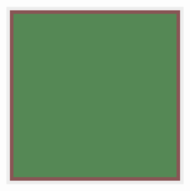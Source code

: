 
```{=html}
<div style="display:flex; flex-direction:row; justify-content: space-around; margin:50px;">
        <div style="display:flex; flex-direction:column; align-items:center;">
    <div style="
    width: 400px;
    aspect-ratio:1;
    margin: 0;
    margin-left:auto;
    margin-right:auto;
    grid-template-columns: 1fr 1fr 1fr 1fr 1fr 1fr 1fr 1fr 1fr 1fr 1fr 1fr 1fr 1fr 1fr 1fr 1fr 1fr 1fr 1fr 1fr 1fr 1fr 1fr 1fr 1fr 1fr 1fr 1fr 1fr 1fr 1fr 1fr 1fr 1fr 1fr 1fr 1fr 1fr 1fr 1fr 1fr 1fr 1fr 1fr 1fr 1fr 1fr 1fr 1fr ;
    display: grid;
    position:relative;
    background: #eee;" data-id="pushbox"><div class='bb' ></div><div class='bb' ></div><div class='bb' ></div><div class='bb' ></div><div class='bb' ></div><div class='bb' ></div><div class='bb' ></div><div class='bb' ></div><div class='bb' ></div><div class='bb' ></div><div class='bb' ></div><div class='bb' ></div><div class='bb' ></div><div class='bb' ></div><div class='bb' ></div><div class='bb' ></div><div class='bb' ></div><div class='bb' ></div><div class='bb' ></div><div class='bb' ></div><div class='bb' ></div><div class='bb' ></div><div class='bb' ></div><div class='bb' ></div><div class='bb' ></div><div class='bb' ></div><div class='bb' ></div><div class='bb' ></div><div class='bb' ></div><div class='bb' ></div><div class='bb' ></div><div class='bb' ></div><div class='bb' ></div><div class='bb' ></div><div class='bb' ></div><div class='bb' ></div><div class='bb' ></div><div class='bb' ></div><div class='bb' ></div><div class='bb' ></div><div class='bb' ></div><div class='bb' ></div><div class='bb' ></div><div class='bb' ></div><div class='bb' ></div><div class='bb' ></div><div class='bb' ></div><div class='bb' ></div><div class='bb' ></div><div class='bb' ></div><div class='bb' ></div><div class='bb' style='background:#885555;'></div><div class='bb' style='background:#885555;'></div><div class='bb' style='background:#885555;'></div><div class='bb' style='background:#885555;'></div><div class='bb' style='background:#885555;'></div><div class='bb' style='background:#885555;'></div><div class='bb' style='background:#885555;'></div><div class='bb' style='background:#885555;'></div><div class='bb' style='background:#885555;'></div><div class='bb' style='background:#885555;'></div><div class='bb' style='background:#885555;'></div><div class='bb' style='background:#885555;'></div><div class='bb' style='background:#885555;'></div><div class='bb' style='background:#885555;'></div><div class='bb' style='background:#885555;'></div><div class='bb' style='background:#885555;'></div><div class='bb' style='background:#885555;'></div><div class='bb' style='background:#885555;'></div><div class='bb' style='background:#885555;'></div><div class='bb' style='background:#885555;'></div><div class='bb' style='background:#885555;'></div><div class='bb' style='background:#885555;'></div><div class='bb' style='background:#885555;'></div><div class='bb' style='background:#885555;'></div><div class='bb' style='background:#885555;'></div><div class='bb' style='background:#885555;'></div><div class='bb' style='background:#885555;'></div><div class='bb' style='background:#885555;'></div><div class='bb' style='background:#885555;'></div><div class='bb' style='background:#885555;'></div><div class='bb' style='background:#885555;'></div><div class='bb' style='background:#885555;'></div><div class='bb' style='background:#885555;'></div><div class='bb' style='background:#885555;'></div><div class='bb' style='background:#885555;'></div><div class='bb' style='background:#885555;'></div><div class='bb' style='background:#885555;'></div><div class='bb' style='background:#885555;'></div><div class='bb' style='background:#885555;'></div><div class='bb' style='background:#885555;'></div><div class='bb' style='background:#885555;'></div><div class='bb' style='background:#885555;'></div><div class='bb' style='background:#885555;'></div><div class='bb' style='background:#885555;'></div><div class='bb' style='background:#885555;'></div><div class='bb' style='background:#885555;'></div><div class='bb' style='background:#885555;'></div><div class='bb' style='background:#885555;'></div><div class='bb' ></div><div class='bb' ></div><div class='bb' style='background:#885555;'></div><div class='bb' style='background:#558855;'></div><div class='bb' style='background:#558855;'></div><div class='bb' style='background:#558855;'></div><div class='bb' style='background:#558855;'></div><div class='bb' style='background:#558855;'></div><div class='bb' style='background:#558855;'></div><div class='bb' style='background:#558855;'></div><div class='bb' style='background:#558855;'></div><div class='bb' style='background:#558855;'></div><div class='bb' style='background:#558855;'></div><div class='bb' style='background:#558855;'></div><div class='bb' style='background:#558855;'></div><div class='bb' style='background:#558855;'></div><div class='bb' style='background:#558855;'></div><div class='bb' style='background:#558855;'></div><div class='bb' style='background:#558855;'></div><div class='bb' style='background:#558855;'></div><div class='bb' style='background:#558855;'></div><div class='bb' style='background:#558855;'></div><div class='bb' style='background:#558855;'></div><div class='bb' style='background:#558855;'></div><div class='bb' style='background:#558855;'></div><div class='bb' style='background:#558855;'></div><div class='bb' style='background:#558855;'></div><div class='bb' style='background:#558855;'></div><div class='bb' style='background:#558855;'></div><div class='bb' style='background:#558855;'></div><div class='bb' style='background:#558855;'></div><div class='bb' style='background:#558855;'></div><div class='bb' style='background:#558855;'></div><div class='bb' style='background:#558855;'></div><div class='bb' style='background:#558855;'></div><div class='bb' style='background:#558855;'></div><div class='bb' style='background:#558855;'></div><div class='bb' style='background:#558855;'></div><div class='bb' style='background:#558855;'></div><div class='bb' style='background:#558855;'></div><div class='bb' style='background:#558855;'></div><div class='bb' style='background:#558855;'></div><div class='bb' style='background:#558855;'></div><div class='bb' style='background:#558855;'></div><div class='bb' style='background:#558855;'></div><div class='bb' style='background:#558855;'></div><div class='bb' style='background:#558855;'></div><div class='bb' style='background:#558855;'></div><div class='bb' style='background:#558855;'></div><div class='bb' style='background:#885555;'></div><div class='bb' ></div><div class='bb' ></div><div class='bb' style='background:#885555;'></div><div class='bb' style='background:#558855;'></div><div class='bb' style='background:#558855;'></div><div class='bb' style='background:#558855;'></div><div class='bb' style='background:#558855;'></div><div class='bb' style='background:#558855;'></div><div class='bb' style='background:#558855;'></div><div class='bb' style='background:#558855;'></div><div class='bb' style='background:#558855;'></div><div class='bb' style='background:#558855;'></div><div class='bb' style='background:#558855;'></div><div class='bb' style='background:#558855;'></div><div class='bb' style='background:#558855;'></div><div class='bb' style='background:#558855;'></div><div class='bb' style='background:#558855;'></div><div class='bb' style='background:#558855;'></div><div class='bb' style='background:#558855;'></div><div class='bb' style='background:#558855;'></div><div class='bb' style='background:#558855;'></div><div class='bb' style='background:#558855;'></div><div class='bb' style='background:#558855;'></div><div class='bb' style='background:#558855;'></div><div class='bb' style='background:#558855;'></div><div class='bb' style='background:#558855;'></div><div class='bb' style='background:#558855;'></div><div class='bb' style='background:#558855;'></div><div class='bb' style='background:#558855;'></div><div class='bb' style='background:#558855;'></div><div class='bb' style='background:#558855;'></div><div class='bb' style='background:#558855;'></div><div class='bb' style='background:#558855;'></div><div class='bb' style='background:#558855;'></div><div class='bb' style='background:#558855;'></div><div class='bb' style='background:#558855;'></div><div class='bb' style='background:#558855;'></div><div class='bb' style='background:#558855;'></div><div class='bb' style='background:#558855;'></div><div class='bb' style='background:#558855;'></div><div class='bb' style='background:#558855;'></div><div class='bb' style='background:#558855;'></div><div class='bb' style='background:#558855;'></div><div class='bb' style='background:#558855;'></div><div class='bb' style='background:#558855;'></div><div class='bb' style='background:#558855;'></div><div class='bb' style='background:#558855;'></div><div class='bb' style='background:#558855;'></div><div class='bb' style='background:#558855;'></div><div class='bb' style='background:#885555;'></div><div class='bb' ></div><div class='bb' ></div><div class='bb' style='background:#885555;'></div><div class='bb' style='background:#558855;'></div><div class='bb' style='background:#558855;'></div><div class='bb' style='background:#558855;'></div><div class='bb' style='background:#558855;'></div><div class='bb' style='background:#558855;'></div><div class='bb' style='background:#558855;'></div><div class='bb' style='background:#558855;'></div><div class='bb' style='background:#558855;'></div><div class='bb' style='background:#558855;'></div><div class='bb' style='background:#558855;'></div><div class='bb' style='background:#558855;'></div><div class='bb' style='background:#558855;'></div><div class='bb' style='background:#558855;'></div><div class='bb' style='background:#558855;'></div><div class='bb' style='background:#558855;'></div><div class='bb' style='background:#558855;'></div><div class='bb' style='background:#558855;'></div><div class='bb' style='background:#558855;'></div><div class='bb' style='background:#558855;'></div><div class='bb' style='background:#558855;'></div><div class='bb' style='background:#558855;'></div><div class='bb' style='background:#558855;'></div><div class='bb' style='background:#558855;'></div><div class='bb' style='background:#558855;'></div><div class='bb' style='background:#558855;'></div><div class='bb' style='background:#558855;'></div><div class='bb' style='background:#558855;'></div><div class='bb' style='background:#558855;'></div><div class='bb' style='background:#558855;'></div><div class='bb' style='background:#558855;'></div><div class='bb' style='background:#558855;'></div><div class='bb' style='background:#558855;'></div><div class='bb' style='background:#558855;'></div><div class='bb' style='background:#558855;'></div><div class='bb' style='background:#558855;'></div><div class='bb' style='background:#558855;'></div><div class='bb' style='background:#558855;'></div><div class='bb' style='background:#558855;'></div><div class='bb' style='background:#558855;'></div><div class='bb' style='background:#558855;'></div><div class='bb' style='background:#558855;'></div><div class='bb' style='background:#558855;'></div><div class='bb' style='background:#558855;'></div><div class='bb' style='background:#558855;'></div><div class='bb' style='background:#558855;'></div><div class='bb' style='background:#558855;'></div><div class='bb' style='background:#885555;'></div><div class='bb' ></div><div class='bb' ></div><div class='bb' style='background:#885555;'></div><div class='bb' style='background:#558855;'></div><div class='bb' style='background:#558855;'></div><div class='bb' style='background:#558855;'></div><div class='bb' style='background:#558855;'></div><div class='bb' style='background:#558855;'></div><div class='bb' style='background:#558855;'></div><div class='bb' style='background:#558855;'></div><div class='bb' style='background:#558855;'></div><div class='bb' style='background:#558855;'></div><div class='bb' style='background:#558855;'></div><div class='bb' style='background:#558855;'></div><div class='bb' style='background:#558855;'></div><div class='bb' style='background:#558855;'></div><div class='bb' style='background:#558855;'></div><div class='bb' style='background:#558855;'></div><div class='bb' style='background:#558855;'></div><div class='bb' style='background:#558855;'></div><div class='bb' style='background:#558855;'></div><div class='bb' style='background:#558855;'></div><div class='bb' style='background:#558855;'></div><div class='bb' style='background:#558855;'></div><div class='bb' style='background:#558855;'></div><div class='bb' style='background:#558855;'></div><div class='bb' style='background:#558855;'></div><div class='bb' style='background:#558855;'></div><div class='bb' style='background:#558855;'></div><div class='bb' style='background:#558855;'></div><div class='bb' style='background:#558855;'></div><div class='bb' style='background:#558855;'></div><div class='bb' style='background:#558855;'></div><div class='bb' style='background:#558855;'></div><div class='bb' style='background:#558855;'></div><div class='bb' style='background:#558855;'></div><div class='bb' style='background:#558855;'></div><div class='bb' style='background:#558855;'></div><div class='bb' style='background:#558855;'></div><div class='bb' style='background:#558855;'></div><div class='bb' style='background:#558855;'></div><div class='bb' style='background:#558855;'></div><div class='bb' style='background:#558855;'></div><div class='bb' style='background:#558855;'></div><div class='bb' style='background:#558855;'></div><div class='bb' style='background:#558855;'></div><div class='bb' style='background:#558855;'></div><div class='bb' style='background:#558855;'></div><div class='bb' style='background:#558855;'></div><div class='bb' style='background:#885555;'></div><div class='bb' ></div><div class='bb' ></div><div class='bb' style='background:#885555;'></div><div class='bb' style='background:#558855;'></div><div class='bb' style='background:#558855;'></div><div class='bb' style='background:#558855;'></div><div class='bb' style='background:#558855;'></div><div class='bb' style='background:#558855;'></div><div class='bb' style='background:#558855;'></div><div class='bb' style='background:#558855;'></div><div class='bb' style='background:#558855;'></div><div class='bb' style='background:#558855;'></div><div class='bb' style='background:#558855;'></div><div class='bb' style='background:#558855;'></div><div class='bb' style='background:#558855;'></div><div class='bb' style='background:#558855;'></div><div class='bb' style='background:#558855;'></div><div class='bb' style='background:#558855;'></div><div class='bb' style='background:#558855;'></div><div class='bb' style='background:#558855;'></div><div class='bb' style='background:#558855;'></div><div class='bb' style='background:#558855;'></div><div class='bb' style='background:#558855;'></div><div class='bb' style='background:#558855;'></div><div class='bb' style='background:#558855;'></div><div class='bb' style='background:#558855;'></div><div class='bb' style='background:#558855;'></div><div class='bb' style='background:#558855;'></div><div class='bb' style='background:#558855;'></div><div class='bb' style='background:#558855;'></div><div class='bb' style='background:#558855;'></div><div class='bb' style='background:#558855;'></div><div class='bb' style='background:#558855;'></div><div class='bb' style='background:#558855;'></div><div class='bb' style='background:#558855;'></div><div class='bb' style='background:#558855;'></div><div class='bb' style='background:#558855;'></div><div class='bb' style='background:#558855;'></div><div class='bb' style='background:#558855;'></div><div class='bb' style='background:#558855;'></div><div class='bb' style='background:#558855;'></div><div class='bb' style='background:#558855;'></div><div class='bb' style='background:#558855;'></div><div class='bb' style='background:#558855;'></div><div class='bb' style='background:#558855;'></div><div class='bb' style='background:#558855;'></div><div class='bb' style='background:#558855;'></div><div class='bb' style='background:#558855;'></div><div class='bb' style='background:#558855;'></div><div class='bb' style='background:#885555;'></div><div class='bb' ></div><div class='bb' ></div><div class='bb' style='background:#885555;'></div><div class='bb' style='background:#558855;'></div><div class='bb' style='background:#558855;'></div><div class='bb' style='background:#558855;'></div><div class='bb' style='background:#558855;'></div><div class='bb' style='background:#558855;'></div><div class='bb' style='background:#558855;'></div><div class='bb' style='background:#558855;'></div><div class='bb' style='background:#558855;'></div><div class='bb' style='background:#558855;'></div><div class='bb' style='background:#558855;'></div><div class='bb' style='background:#558855;'></div><div class='bb' style='background:#558855;'></div><div class='bb' style='background:#558855;'></div><div class='bb' style='background:#558855;'></div><div class='bb' style='background:#558855;'></div><div class='bb' style='background:#558855;'></div><div class='bb' style='background:#558855;'></div><div class='bb' style='background:#558855;'></div><div class='bb' style='background:#558855;'></div><div class='bb' style='background:#558855;'></div><div class='bb' style='background:#558855;'></div><div class='bb' style='background:#558855;'></div><div class='bb' style='background:#558855;'></div><div class='bb' style='background:#558855;'></div><div class='bb' style='background:#558855;'></div><div class='bb' style='background:#558855;'></div><div class='bb' style='background:#558855;'></div><div class='bb' style='background:#558855;'></div><div class='bb' style='background:#558855;'></div><div class='bb' style='background:#558855;'></div><div class='bb' style='background:#558855;'></div><div class='bb' style='background:#558855;'></div><div class='bb' style='background:#558855;'></div><div class='bb' style='background:#558855;'></div><div class='bb' style='background:#558855;'></div><div class='bb' style='background:#558855;'></div><div class='bb' style='background:#558855;'></div><div class='bb' style='background:#558855;'></div><div class='bb' style='background:#558855;'></div><div class='bb' style='background:#558855;'></div><div class='bb' style='background:#558855;'></div><div class='bb' style='background:#558855;'></div><div class='bb' style='background:#558855;'></div><div class='bb' style='background:#558855;'></div><div class='bb' style='background:#558855;'></div><div class='bb' style='background:#558855;'></div><div class='bb' style='background:#885555;'></div><div class='bb' ></div><div class='bb' ></div><div class='bb' style='background:#885555;'></div><div class='bb' style='background:#558855;'></div><div class='bb' style='background:#558855;'></div><div class='bb' style='background:#558855;'></div><div class='bb' style='background:#558855;'></div><div class='bb' style='background:#558855;'></div><div class='bb' style='background:#558855;'></div><div class='bb' style='background:#558855;'></div><div class='bb' style='background:#558855;'></div><div class='bb' style='background:#558855;'></div><div class='bb' style='background:#558855;'></div><div class='bb' style='background:#558855;'></div><div class='bb' style='background:#558855;'></div><div class='bb' style='background:#558855;'></div><div class='bb' style='background:#558855;'></div><div class='bb' style='background:#558855;'></div><div class='bb' style='background:#558855;'></div><div class='bb' style='background:#558855;'></div><div class='bb' style='background:#558855;'></div><div class='bb' style='background:#558855;'></div><div class='bb' style='background:#558855;'></div><div class='bb' style='background:#558855;'></div><div class='bb' style='background:#558855;'></div><div class='bb' style='background:#558855;'></div><div class='bb' style='background:#558855;'></div><div class='bb' style='background:#558855;'></div><div class='bb' style='background:#558855;'></div><div class='bb' style='background:#558855;'></div><div class='bb' style='background:#558855;'></div><div class='bb' style='background:#558855;'></div><div class='bb' style='background:#558855;'></div><div class='bb' style='background:#558855;'></div><div class='bb' style='background:#558855;'></div><div class='bb' style='background:#558855;'></div><div class='bb' style='background:#558855;'></div><div class='bb' style='background:#558855;'></div><div class='bb' style='background:#558855;'></div><div class='bb' style='background:#558855;'></div><div class='bb' style='background:#558855;'></div><div class='bb' style='background:#558855;'></div><div class='bb' style='background:#558855;'></div><div class='bb' style='background:#558855;'></div><div class='bb' style='background:#558855;'></div><div class='bb' style='background:#558855;'></div><div class='bb' style='background:#558855;'></div><div class='bb' style='background:#558855;'></div><div class='bb' style='background:#558855;'></div><div class='bb' style='background:#885555;'></div><div class='bb' ></div><div class='bb' ></div><div class='bb' style='background:#885555;'></div><div class='bb' style='background:#558855;'></div><div class='bb' style='background:#558855;'></div><div class='bb' style='background:#558855;'></div><div class='bb' style='background:#558855;'></div><div class='bb' style='background:#558855;'></div><div class='bb' style='background:#558855;'></div><div class='bb' style='background:#558855;'></div><div class='bb' style='background:#558855;'></div><div class='bb' style='background:#558855;'></div><div class='bb' style='background:#558855;'></div><div class='bb' style='background:#558855;'></div><div class='bb' style='background:#558855;'></div><div class='bb' style='background:#558855;'></div><div class='bb' style='background:#558855;'></div><div class='bb' style='background:#558855;'></div><div class='bb' style='background:#558855;'></div><div class='bb' style='background:#558855;'></div><div class='bb' style='background:#558855;'></div><div class='bb' style='background:#558855;'></div><div class='bb' style='background:#558855;'></div><div class='bb' style='background:#558855;'></div><div class='bb' style='background:#558855;'></div><div class='bb' style='background:#558855;'></div><div class='bb' style='background:#558855;'></div><div class='bb' style='background:#558855;'></div><div class='bb' style='background:#558855;'></div><div class='bb' style='background:#558855;'></div><div class='bb' style='background:#558855;'></div><div class='bb' style='background:#558855;'></div><div class='bb' style='background:#558855;'></div><div class='bb' style='background:#558855;'></div><div class='bb' style='background:#558855;'></div><div class='bb' style='background:#558855;'></div><div class='bb' style='background:#558855;'></div><div class='bb' style='background:#558855;'></div><div class='bb' style='background:#558855;'></div><div class='bb' style='background:#558855;'></div><div class='bb' style='background:#558855;'></div><div class='bb' style='background:#558855;'></div><div class='bb' style='background:#558855;'></div><div class='bb' style='background:#558855;'></div><div class='bb' style='background:#558855;'></div><div class='bb' style='background:#558855;'></div><div class='bb' style='background:#558855;'></div><div class='bb' style='background:#558855;'></div><div class='bb' style='background:#558855;'></div><div class='bb' style='background:#885555;'></div><div class='bb' ></div><div class='bb' ></div><div class='bb' style='background:#885555;'></div><div class='bb' style='background:#558855;'></div><div class='bb' style='background:#558855;'></div><div class='bb' style='background:#558855;'></div><div class='bb' style='background:#558855;'></div><div class='bb' style='background:#558855;'></div><div class='bb' style='background:#558855;'></div><div class='bb' style='background:#558855;'></div><div class='bb' style='background:#558855;'></div><div class='bb' style='background:#558855;'></div><div class='bb' style='background:#558855;'></div><div class='bb' style='background:#558855;'></div><div class='bb' style='background:#558855;'></div><div class='bb' style='background:#558855;'></div><div class='bb' style='background:#558855;'></div><div class='bb' style='background:#558855;'></div><div class='bb' style='background:#558855;'></div><div class='bb' style='background:#558855;'></div><div class='bb' style='background:#558855;'></div><div class='bb' style='background:#558855;'></div><div class='bb' style='background:#558855;'></div><div class='bb' style='background:#558855;'></div><div class='bb' style='background:#558855;'></div><div class='bb' style='background:#558855;'></div><div class='bb' style='background:#558855;'></div><div class='bb' style='background:#558855;'></div><div class='bb' style='background:#558855;'></div><div class='bb' style='background:#558855;'></div><div class='bb' style='background:#558855;'></div><div class='bb' style='background:#558855;'></div><div class='bb' style='background:#558855;'></div><div class='bb' style='background:#558855;'></div><div class='bb' style='background:#558855;'></div><div class='bb' style='background:#558855;'></div><div class='bb' style='background:#558855;'></div><div class='bb' style='background:#558855;'></div><div class='bb' style='background:#558855;'></div><div class='bb' style='background:#558855;'></div><div class='bb' style='background:#558855;'></div><div class='bb' style='background:#558855;'></div><div class='bb' style='background:#558855;'></div><div class='bb' style='background:#558855;'></div><div class='bb' style='background:#558855;'></div><div class='bb' style='background:#558855;'></div><div class='bb' style='background:#558855;'></div><div class='bb' style='background:#558855;'></div><div class='bb' style='background:#558855;'></div><div class='bb' style='background:#885555;'></div><div class='bb' ></div><div class='bb' ></div><div class='bb' style='background:#885555;'></div><div class='bb' style='background:#558855;'></div><div class='bb' style='background:#558855;'></div><div class='bb' style='background:#558855;'></div><div class='bb' style='background:#558855;'></div><div class='bb' style='background:#558855;'></div><div class='bb' style='background:#558855;'></div><div class='bb' style='background:#558855;'></div><div class='bb' style='background:#558855;'></div><div class='bb' style='background:#558855;'></div><div class='bb' style='background:#558855;'></div><div class='bb' style='background:#558855;'></div><div class='bb' style='background:#558855;'></div><div class='bb' style='background:#558855;'></div><div class='bb' style='background:#558855;'></div><div class='bb' style='background:#558855;'></div><div class='bb' style='background:#558855;'></div><div class='bb' style='background:#558855;'></div><div class='bb' style='background:#558855;'></div><div class='bb' style='background:#558855;'></div><div class='bb' style='background:#558855;'></div><div class='bb' style='background:#558855;'></div><div class='bb' style='background:#558855;'></div><div class='bb' style='background:#558855;'></div><div class='bb' style='background:#558855;'></div><div class='bb' style='background:#558855;'></div><div class='bb' style='background:#558855;'></div><div class='bb' style='background:#558855;'></div><div class='bb' style='background:#558855;'></div><div class='bb' style='background:#558855;'></div><div class='bb' style='background:#558855;'></div><div class='bb' style='background:#558855;'></div><div class='bb' style='background:#558855;'></div><div class='bb' style='background:#558855;'></div><div class='bb' style='background:#558855;'></div><div class='bb' style='background:#558855;'></div><div class='bb' style='background:#558855;'></div><div class='bb' style='background:#558855;'></div><div class='bb' style='background:#558855;'></div><div class='bb' style='background:#558855;'></div><div class='bb' style='background:#558855;'></div><div class='bb' style='background:#558855;'></div><div class='bb' style='background:#558855;'></div><div class='bb' style='background:#558855;'></div><div class='bb' style='background:#558855;'></div><div class='bb' style='background:#558855;'></div><div class='bb' style='background:#558855;'></div><div class='bb' style='background:#885555;'></div><div class='bb' ></div><div class='bb' ></div><div class='bb' style='background:#885555;'></div><div class='bb' style='background:#558855;'></div><div class='bb' style='background:#558855;'></div><div class='bb' style='background:#558855;'></div><div class='bb' style='background:#558855;'></div><div class='bb' style='background:#558855;'></div><div class='bb' style='background:#558855;'></div><div class='bb' style='background:#558855;'></div><div class='bb' style='background:#558855;'></div><div class='bb' style='background:#558855;'></div><div class='bb' style='background:#558855;'></div><div class='bb' style='background:#558855;'></div><div class='bb' style='background:#558855;'></div><div class='bb' style='background:#558855;'></div><div class='bb' style='background:#558855;'></div><div class='bb' style='background:#558855;'></div><div class='bb' style='background:#558855;'></div><div class='bb' style='background:#558855;'></div><div class='bb' style='background:#558855;'></div><div class='bb' style='background:#558855;'></div><div class='bb' style='background:#558855;'></div><div class='bb' style='background:#558855;'></div><div class='bb' style='background:#558855;'></div><div class='bb' style='background:#558855;'></div><div class='bb' style='background:#558855;'></div><div class='bb' style='background:#558855;'></div><div class='bb' style='background:#558855;'></div><div class='bb' style='background:#558855;'></div><div class='bb' style='background:#558855;'></div><div class='bb' style='background:#558855;'></div><div class='bb' style='background:#558855;'></div><div class='bb' style='background:#558855;'></div><div class='bb' style='background:#558855;'></div><div class='bb' style='background:#558855;'></div><div class='bb' style='background:#558855;'></div><div class='bb' style='background:#558855;'></div><div class='bb' style='background:#558855;'></div><div class='bb' style='background:#558855;'></div><div class='bb' style='background:#558855;'></div><div class='bb' style='background:#558855;'></div><div class='bb' style='background:#558855;'></div><div class='bb' style='background:#558855;'></div><div class='bb' style='background:#558855;'></div><div class='bb' style='background:#558855;'></div><div class='bb' style='background:#558855;'></div><div class='bb' style='background:#558855;'></div><div class='bb' style='background:#558855;'></div><div class='bb' style='background:#885555;'></div><div class='bb' ></div><div class='bb' ></div><div class='bb' style='background:#885555;'></div><div class='bb' style='background:#558855;'></div><div class='bb' style='background:#558855;'></div><div class='bb' style='background:#558855;'></div><div class='bb' style='background:#558855;'></div><div class='bb' style='background:#558855;'></div><div class='bb' style='background:#558855;'></div><div class='bb' style='background:#558855;'></div><div class='bb' style='background:#558855;'></div><div class='bb' style='background:#558855;'></div><div class='bb' style='background:#558855;'></div><div class='bb' style='background:#558855;'></div><div class='bb' style='background:#558855;'></div><div class='bb' style='background:#558855;'></div><div class='bb' style='background:#558855;'></div><div class='bb' style='background:#558855;'></div><div class='bb' style='background:#558855;'></div><div class='bb' style='background:#558855;'></div><div class='bb' style='background:#558855;'></div><div class='bb' style='background:#558855;'></div><div class='bb' style='background:#558855;'></div><div class='bb' style='background:#558855;'></div><div class='bb' style='background:#558855;'></div><div class='bb' style='background:#558855;'></div><div class='bb' style='background:#558855;'></div><div class='bb' style='background:#558855;'></div><div class='bb' style='background:#558855;'></div><div class='bb' style='background:#558855;'></div><div class='bb' style='background:#558855;'></div><div class='bb' style='background:#558855;'></div><div class='bb' style='background:#558855;'></div><div class='bb' style='background:#558855;'></div><div class='bb' style='background:#558855;'></div><div class='bb' style='background:#558855;'></div><div class='bb' style='background:#558855;'></div><div class='bb' style='background:#558855;'></div><div class='bb' style='background:#558855;'></div><div class='bb' style='background:#558855;'></div><div class='bb' style='background:#558855;'></div><div class='bb' style='background:#558855;'></div><div class='bb' style='background:#558855;'></div><div class='bb' style='background:#558855;'></div><div class='bb' style='background:#558855;'></div><div class='bb' style='background:#558855;'></div><div class='bb' style='background:#558855;'></div><div class='bb' style='background:#558855;'></div><div class='bb' style='background:#558855;'></div><div class='bb' style='background:#885555;'></div><div class='bb' ></div><div class='bb' ></div><div class='bb' style='background:#885555;'></div><div class='bb' style='background:#558855;'></div><div class='bb' style='background:#558855;'></div><div class='bb' style='background:#558855;'></div><div class='bb' style='background:#558855;'></div><div class='bb' style='background:#558855;'></div><div class='bb' style='background:#558855;'></div><div class='bb' style='background:#558855;'></div><div class='bb' style='background:#558855;'></div><div class='bb' style='background:#558855;'></div><div class='bb' style='background:#558855;'></div><div class='bb' style='background:#558855;'></div><div class='bb' style='background:#558855;'></div><div class='bb' style='background:#558855;'></div><div class='bb' style='background:#558855;'></div><div class='bb' style='background:#558855;'></div><div class='bb' style='background:#558855;'></div><div class='bb' style='background:#558855;'></div><div class='bb' style='background:#558855;'></div><div class='bb' style='background:#558855;'></div><div class='bb' style='background:#558855;'></div><div class='bb' style='background:#558855;'></div><div class='bb' style='background:#558855;'></div><div class='bb' style='background:#558855;'></div><div class='bb' style='background:#558855;'></div><div class='bb' style='background:#558855;'></div><div class='bb' style='background:#558855;'></div><div class='bb' style='background:#558855;'></div><div class='bb' style='background:#558855;'></div><div class='bb' style='background:#558855;'></div><div class='bb' style='background:#558855;'></div><div class='bb' style='background:#558855;'></div><div class='bb' style='background:#558855;'></div><div class='bb' style='background:#558855;'></div><div class='bb' style='background:#558855;'></div><div class='bb' style='background:#558855;'></div><div class='bb' style='background:#558855;'></div><div class='bb' style='background:#558855;'></div><div class='bb' style='background:#558855;'></div><div class='bb' style='background:#558855;'></div><div class='bb' style='background:#558855;'></div><div class='bb' style='background:#558855;'></div><div class='bb' style='background:#558855;'></div><div class='bb' style='background:#558855;'></div><div class='bb' style='background:#558855;'></div><div class='bb' style='background:#558855;'></div><div class='bb' style='background:#558855;'></div><div class='bb' style='background:#885555;'></div><div class='bb' ></div><div class='bb' ></div><div class='bb' style='background:#885555;'></div><div class='bb' style='background:#558855;'></div><div class='bb' style='background:#558855;'></div><div class='bb' style='background:#558855;'></div><div class='bb' style='background:#558855;'></div><div class='bb' style='background:#558855;'></div><div class='bb' style='background:#558855;'></div><div class='bb' style='background:#558855;'></div><div class='bb' style='background:#558855;'></div><div class='bb' style='background:#558855;'></div><div class='bb' style='background:#558855;'></div><div class='bb' style='background:#558855;'></div><div class='bb' style='background:#558855;'></div><div class='bb' style='background:#558855;'></div><div class='bb' style='background:#558855;'></div><div class='bb' style='background:#558855;'></div><div class='bb' style='background:#558855;'></div><div class='bb' style='background:#558855;'></div><div class='bb' style='background:#558855;'></div><div class='bb' style='background:#558855;'></div><div class='bb' style='background:#558855;'></div><div class='bb' style='background:#558855;'></div><div class='bb' style='background:#558855;'></div><div class='bb' style='background:#558855;'></div><div class='bb' style='background:#558855;'></div><div class='bb' style='background:#558855;'></div><div class='bb' style='background:#558855;'></div><div class='bb' style='background:#558855;'></div><div class='bb' style='background:#558855;'></div><div class='bb' style='background:#558855;'></div><div class='bb' style='background:#558855;'></div><div class='bb' style='background:#558855;'></div><div class='bb' style='background:#558855;'></div><div class='bb' style='background:#558855;'></div><div class='bb' style='background:#558855;'></div><div class='bb' style='background:#558855;'></div><div class='bb' style='background:#558855;'></div><div class='bb' style='background:#558855;'></div><div class='bb' style='background:#558855;'></div><div class='bb' style='background:#558855;'></div><div class='bb' style='background:#558855;'></div><div class='bb' style='background:#558855;'></div><div class='bb' style='background:#558855;'></div><div class='bb' style='background:#558855;'></div><div class='bb' style='background:#558855;'></div><div class='bb' style='background:#558855;'></div><div class='bb' style='background:#558855;'></div><div class='bb' style='background:#885555;'></div><div class='bb' ></div><div class='bb' ></div><div class='bb' style='background:#885555;'></div><div class='bb' style='background:#558855;'></div><div class='bb' style='background:#558855;'></div><div class='bb' style='background:#558855;'></div><div class='bb' style='background:#558855;'></div><div class='bb' style='background:#558855;'></div><div class='bb' style='background:#558855;'></div><div class='bb' style='background:#558855;'></div><div class='bb' style='background:#558855;'></div><div class='bb' style='background:#558855;'></div><div class='bb' style='background:#558855;'></div><div class='bb' style='background:#558855;'></div><div class='bb' style='background:#558855;'></div><div class='bb' style='background:#558855;'></div><div class='bb' style='background:#558855;'></div><div class='bb' style='background:#558855;'></div><div class='bb' style='background:#558855;'></div><div class='bb' style='background:#558855;'></div><div class='bb' style='background:#558855;'></div><div class='bb' style='background:#558855;'></div><div class='bb' style='background:#558855;'></div><div class='bb' style='background:#558855;'></div><div class='bb' style='background:#558855;'></div><div class='bb' style='background:#558855;'></div><div class='bb' style='background:#558855;'></div><div class='bb' style='background:#558855;'></div><div class='bb' style='background:#558855;'></div><div class='bb' style='background:#558855;'></div><div class='bb' style='background:#558855;'></div><div class='bb' style='background:#558855;'></div><div class='bb' style='background:#558855;'></div><div class='bb' style='background:#558855;'></div><div class='bb' style='background:#558855;'></div><div class='bb' style='background:#558855;'></div><div class='bb' style='background:#558855;'></div><div class='bb' style='background:#558855;'></div><div class='bb' style='background:#558855;'></div><div class='bb' style='background:#558855;'></div><div class='bb' style='background:#558855;'></div><div class='bb' style='background:#558855;'></div><div class='bb' style='background:#558855;'></div><div class='bb' style='background:#558855;'></div><div class='bb' style='background:#558855;'></div><div class='bb' style='background:#558855;'></div><div class='bb' style='background:#558855;'></div><div class='bb' style='background:#558855;'></div><div class='bb' style='background:#558855;'></div><div class='bb' style='background:#885555;'></div><div class='bb' ></div><div class='bb' ></div><div class='bb' style='background:#885555;'></div><div class='bb' style='background:#558855;'></div><div class='bb' style='background:#558855;'></div><div class='bb' style='background:#558855;'></div><div class='bb' style='background:#558855;'></div><div class='bb' style='background:#558855;'></div><div class='bb' style='background:#558855;'></div><div class='bb' style='background:#558855;'></div><div class='bb' style='background:#558855;'></div><div class='bb' style='background:#558855;'></div><div class='bb' style='background:#558855;'></div><div class='bb' style='background:#558855;'></div><div class='bb' style='background:#558855;'></div><div class='bb' style='background:#558855;'></div><div class='bb' style='background:#558855;'></div><div class='bb' style='background:#558855;'></div><div class='bb' style='background:#558855;'></div><div class='bb' style='background:#558855;'></div><div class='bb' style='background:#558855;'></div><div class='bb' style='background:#558855;'></div><div class='bb' style='background:#558855;'></div><div class='bb' style='background:#558855;'></div><div class='bb' style='background:#558855;'></div><div class='bb' style='background:#558855;'></div><div class='bb' style='background:#558855;'></div><div class='bb' style='background:#558855;'></div><div class='bb' style='background:#558855;'></div><div class='bb' style='background:#558855;'></div><div class='bb' style='background:#558855;'></div><div class='bb' style='background:#558855;'></div><div class='bb' style='background:#558855;'></div><div class='bb' style='background:#558855;'></div><div class='bb' style='background:#558855;'></div><div class='bb' style='background:#558855;'></div><div class='bb' style='background:#558855;'></div><div class='bb' style='background:#558855;'></div><div class='bb' style='background:#558855;'></div><div class='bb' style='background:#558855;'></div><div class='bb' style='background:#558855;'></div><div class='bb' style='background:#558855;'></div><div class='bb' style='background:#558855;'></div><div class='bb' style='background:#558855;'></div><div class='bb' style='background:#558855;'></div><div class='bb' style='background:#558855;'></div><div class='bb' style='background:#558855;'></div><div class='bb' style='background:#558855;'></div><div class='bb' style='background:#558855;'></div><div class='bb' style='background:#885555;'></div><div class='bb' ></div><div class='bb' ></div><div class='bb' style='background:#885555;'></div><div class='bb' style='background:#558855;'></div><div class='bb' style='background:#558855;'></div><div class='bb' style='background:#558855;'></div><div class='bb' style='background:#558855;'></div><div class='bb' style='background:#558855;'></div><div class='bb' style='background:#558855;'></div><div class='bb' style='background:#558855;'></div><div class='bb' style='background:#558855;'></div><div class='bb' style='background:#558855;'></div><div class='bb' style='background:#558855;'></div><div class='bb' style='background:#558855;'></div><div class='bb' style='background:#558855;'></div><div class='bb' style='background:#558855;'></div><div class='bb' style='background:#558855;'></div><div class='bb' style='background:#558855;'></div><div class='bb' style='background:#558855;'></div><div class='bb' style='background:#558855;'></div><div class='bb' style='background:#558855;'></div><div class='bb' style='background:#558855;'></div><div class='bb' style='background:#558855;'></div><div class='bb' style='background:#558855;'></div><div class='bb' style='background:#558855;'></div><div class='bb' style='background:#558855;'></div><div class='bb' style='background:#558855;'></div><div class='bb' style='background:#558855;'></div><div class='bb' style='background:#558855;'></div><div class='bb' style='background:#558855;'></div><div class='bb' style='background:#558855;'></div><div class='bb' style='background:#558855;'></div><div class='bb' style='background:#558855;'></div><div class='bb' style='background:#558855;'></div><div class='bb' style='background:#558855;'></div><div class='bb' style='background:#558855;'></div><div class='bb' style='background:#558855;'></div><div class='bb' style='background:#558855;'></div><div class='bb' style='background:#558855;'></div><div class='bb' style='background:#558855;'></div><div class='bb' style='background:#558855;'></div><div class='bb' style='background:#558855;'></div><div class='bb' style='background:#558855;'></div><div class='bb' style='background:#558855;'></div><div class='bb' style='background:#558855;'></div><div class='bb' style='background:#558855;'></div><div class='bb' style='background:#558855;'></div><div class='bb' style='background:#558855;'></div><div class='bb' style='background:#558855;'></div><div class='bb' style='background:#885555;'></div><div class='bb' ></div><div class='bb' ></div><div class='bb' style='background:#885555;'></div><div class='bb' style='background:#558855;'></div><div class='bb' style='background:#558855;'></div><div class='bb' style='background:#558855;'></div><div class='bb' style='background:#558855;'></div><div class='bb' style='background:#558855;'></div><div class='bb' style='background:#558855;'></div><div class='bb' style='background:#558855;'></div><div class='bb' style='background:#558855;'></div><div class='bb' style='background:#558855;'></div><div class='bb' style='background:#558855;'></div><div class='bb' style='background:#558855;'></div><div class='bb' style='background:#558855;'></div><div class='bb' style='background:#558855;'></div><div class='bb' style='background:#558855;'></div><div class='bb' style='background:#558855;'></div><div class='bb' style='background:#558855;'></div><div class='bb' style='background:#558855;'></div><div class='bb' style='background:#558855;'></div><div class='bb' style='background:#558855;'></div><div class='bb' style='background:#558855;'></div><div class='bb' style='background:#558855;'></div><div class='bb' style='background:#558855;'></div><div class='bb' style='background:#558855;'></div><div class='bb' style='background:#558855;'></div><div class='bb' style='background:#558855;'></div><div class='bb' style='background:#558855;'></div><div class='bb' style='background:#558855;'></div><div class='bb' style='background:#558855;'></div><div class='bb' style='background:#558855;'></div><div class='bb' style='background:#558855;'></div><div class='bb' style='background:#558855;'></div><div class='bb' style='background:#558855;'></div><div class='bb' style='background:#558855;'></div><div class='bb' style='background:#558855;'></div><div class='bb' style='background:#558855;'></div><div class='bb' style='background:#558855;'></div><div class='bb' style='background:#558855;'></div><div class='bb' style='background:#558855;'></div><div class='bb' style='background:#558855;'></div><div class='bb' style='background:#558855;'></div><div class='bb' style='background:#558855;'></div><div class='bb' style='background:#558855;'></div><div class='bb' style='background:#558855;'></div><div class='bb' style='background:#558855;'></div><div class='bb' style='background:#558855;'></div><div class='bb' style='background:#558855;'></div><div class='bb' style='background:#885555;'></div><div class='bb' ></div><div class='bb' ></div><div class='bb' style='background:#885555;'></div><div class='bb' style='background:#558855;'></div><div class='bb' style='background:#558855;'></div><div class='bb' style='background:#558855;'></div><div class='bb' style='background:#558855;'></div><div class='bb' style='background:#558855;'></div><div class='bb' style='background:#558855;'></div><div class='bb' style='background:#558855;'></div><div class='bb' style='background:#558855;'></div><div class='bb' style='background:#558855;'></div><div class='bb' style='background:#558855;'></div><div class='bb' style='background:#558855;'></div><div class='bb' style='background:#558855;'></div><div class='bb' style='background:#558855;'></div><div class='bb' style='background:#558855;'></div><div class='bb' style='background:#558855;'></div><div class='bb' style='background:#558855;'></div><div class='bb' style='background:#558855;'></div><div class='bb' style='background:#558855;'></div><div class='bb' style='background:#558855;'></div><div class='bb' style='background:#558855;'></div><div class='bb' style='background:#558855;'></div><div class='bb' style='background:#558855;'></div><div class='bb' style='background:#558855;'></div><div class='bb' style='background:#558855;'></div><div class='bb' style='background:#558855;'></div><div class='bb' style='background:#558855;'></div><div class='bb' style='background:#558855;'></div><div class='bb' style='background:#558855;'></div><div class='bb' style='background:#558855;'></div><div class='bb' style='background:#558855;'></div><div class='bb' style='background:#558855;'></div><div class='bb' style='background:#558855;'></div><div class='bb' style='background:#558855;'></div><div class='bb' style='background:#558855;'></div><div class='bb' style='background:#558855;'></div><div class='bb' style='background:#558855;'></div><div class='bb' style='background:#558855;'></div><div class='bb' style='background:#558855;'></div><div class='bb' style='background:#558855;'></div><div class='bb' style='background:#558855;'></div><div class='bb' style='background:#558855;'></div><div class='bb' style='background:#558855;'></div><div class='bb' style='background:#558855;'></div><div class='bb' style='background:#558855;'></div><div class='bb' style='background:#558855;'></div><div class='bb' style='background:#558855;'></div><div class='bb' style='background:#885555;'></div><div class='bb' ></div><div class='bb' ></div><div class='bb' style='background:#885555;'></div><div class='bb' style='background:#558855;'></div><div class='bb' style='background:#558855;'></div><div class='bb' style='background:#558855;'></div><div class='bb' style='background:#558855;'></div><div class='bb' style='background:#558855;'></div><div class='bb' style='background:#558855;'></div><div class='bb' style='background:#558855;'></div><div class='bb' style='background:#558855;'></div><div class='bb' style='background:#558855;'></div><div class='bb' style='background:#558855;'></div><div class='bb' style='background:#558855;'></div><div class='bb' style='background:#558855;'></div><div class='bb' style='background:#558855;'></div><div class='bb' style='background:#558855;'></div><div class='bb' style='background:#558855;'></div><div class='bb' style='background:#558855;'></div><div class='bb' style='background:#558855;'></div><div class='bb' style='background:#558855;'></div><div class='bb' style='background:#558855;'></div><div class='bb' style='background:#558855;'></div><div class='bb' style='background:#558855;'></div><div class='bb' style='background:#558855;'></div><div class='bb' style='background:#558855;'></div><div class='bb' style='background:#558855;'></div><div class='bb' style='background:#558855;'></div><div class='bb' style='background:#558855;'></div><div class='bb' style='background:#558855;'></div><div class='bb' style='background:#558855;'></div><div class='bb' style='background:#558855;'></div><div class='bb' style='background:#558855;'></div><div class='bb' style='background:#558855;'></div><div class='bb' style='background:#558855;'></div><div class='bb' style='background:#558855;'></div><div class='bb' style='background:#558855;'></div><div class='bb' style='background:#558855;'></div><div class='bb' style='background:#558855;'></div><div class='bb' style='background:#558855;'></div><div class='bb' style='background:#558855;'></div><div class='bb' style='background:#558855;'></div><div class='bb' style='background:#558855;'></div><div class='bb' style='background:#558855;'></div><div class='bb' style='background:#558855;'></div><div class='bb' style='background:#558855;'></div><div class='bb' style='background:#558855;'></div><div class='bb' style='background:#558855;'></div><div class='bb' style='background:#558855;'></div><div class='bb' style='background:#885555;'></div><div class='bb' ></div><div class='bb' ></div><div class='bb' style='background:#885555;'></div><div class='bb' style='background:#558855;'></div><div class='bb' style='background:#558855;'></div><div class='bb' style='background:#558855;'></div><div class='bb' style='background:#558855;'></div><div class='bb' style='background:#558855;'></div><div class='bb' style='background:#558855;'></div><div class='bb' style='background:#558855;'></div><div class='bb' style='background:#558855;'></div><div class='bb' style='background:#558855;'></div><div class='bb' style='background:#558855;'></div><div class='bb' style='background:#558855;'></div><div class='bb' style='background:#558855;'></div><div class='bb' style='background:#558855;'></div><div class='bb' style='background:#558855;'></div><div class='bb' style='background:#558855;'></div><div class='bb' style='background:#558855;'></div><div class='bb' style='background:#558855;'></div><div class='bb' style='background:#558855;'></div><div class='bb' style='background:#558855;'></div><div class='bb' style='background:#558855;'></div><div class='bb' style='background:#558855;'></div><div class='bb' style='background:#558855;'></div><div class='bb' style='background:#558855;'></div><div class='bb' style='background:#558855;'></div><div class='bb' style='background:#558855;'></div><div class='bb' style='background:#558855;'></div><div class='bb' style='background:#558855;'></div><div class='bb' style='background:#558855;'></div><div class='bb' style='background:#558855;'></div><div class='bb' style='background:#558855;'></div><div class='bb' style='background:#558855;'></div><div class='bb' style='background:#558855;'></div><div class='bb' style='background:#558855;'></div><div class='bb' style='background:#558855;'></div><div class='bb' style='background:#558855;'></div><div class='bb' style='background:#558855;'></div><div class='bb' style='background:#558855;'></div><div class='bb' style='background:#558855;'></div><div class='bb' style='background:#558855;'></div><div class='bb' style='background:#558855;'></div><div class='bb' style='background:#558855;'></div><div class='bb' style='background:#558855;'></div><div class='bb' style='background:#558855;'></div><div class='bb' style='background:#558855;'></div><div class='bb' style='background:#558855;'></div><div class='bb' style='background:#558855;'></div><div class='bb' style='background:#885555;'></div><div class='bb' ></div><div class='bb' ></div><div class='bb' style='background:#885555;'></div><div class='bb' style='background:#558855;'></div><div class='bb' style='background:#558855;'></div><div class='bb' style='background:#558855;'></div><div class='bb' style='background:#558855;'></div><div class='bb' style='background:#558855;'></div><div class='bb' style='background:#558855;'></div><div class='bb' style='background:#558855;'></div><div class='bb' style='background:#558855;'></div><div class='bb' style='background:#558855;'></div><div class='bb' style='background:#558855;'></div><div class='bb' style='background:#558855;'></div><div class='bb' style='background:#558855;'></div><div class='bb' style='background:#558855;'></div><div class='bb' style='background:#558855;'></div><div class='bb' style='background:#558855;'></div><div class='bb' style='background:#558855;'></div><div class='bb' style='background:#558855;'></div><div class='bb' style='background:#558855;'></div><div class='bb' style='background:#558855;'></div><div class='bb' style='background:#558855;'></div><div class='bb' style='background:#558855;'></div><div class='bb' style='background:#558855;'></div><div class='bb' style='background:#558855;'></div><div class='bb' style='background:#558855;'></div><div class='bb' style='background:#558855;'></div><div class='bb' style='background:#558855;'></div><div class='bb' style='background:#558855;'></div><div class='bb' style='background:#558855;'></div><div class='bb' style='background:#558855;'></div><div class='bb' style='background:#558855;'></div><div class='bb' style='background:#558855;'></div><div class='bb' style='background:#558855;'></div><div class='bb' style='background:#558855;'></div><div class='bb' style='background:#558855;'></div><div class='bb' style='background:#558855;'></div><div class='bb' style='background:#558855;'></div><div class='bb' style='background:#558855;'></div><div class='bb' style='background:#558855;'></div><div class='bb' style='background:#558855;'></div><div class='bb' style='background:#558855;'></div><div class='bb' style='background:#558855;'></div><div class='bb' style='background:#558855;'></div><div class='bb' style='background:#558855;'></div><div class='bb' style='background:#558855;'></div><div class='bb' style='background:#558855;'></div><div class='bb' style='background:#558855;'></div><div class='bb' style='background:#885555;'></div><div class='bb' ></div><div class='bb' ></div><div class='bb' style='background:#885555;'></div><div class='bb' style='background:#558855;'></div><div class='bb' style='background:#558855;'></div><div class='bb' style='background:#558855;'></div><div class='bb' style='background:#558855;'></div><div class='bb' style='background:#558855;'></div><div class='bb' style='background:#558855;'></div><div class='bb' style='background:#558855;'></div><div class='bb' style='background:#558855;'></div><div class='bb' style='background:#558855;'></div><div class='bb' style='background:#558855;'></div><div class='bb' style='background:#558855;'></div><div class='bb' style='background:#558855;'></div><div class='bb' style='background:#558855;'></div><div class='bb' style='background:#558855;'></div><div class='bb' style='background:#558855;'></div><div class='bb' style='background:#558855;'></div><div class='bb' style='background:#558855;'></div><div class='bb' style='background:#558855;'></div><div class='bb' style='background:#558855;'></div><div class='bb' style='background:#558855;'></div><div class='bb' style='background:#558855;'></div><div class='bb' style='background:#558855;'></div><div class='bb' style='background:#558855;'></div><div class='bb' style='background:#558855;'></div><div class='bb' style='background:#558855;'></div><div class='bb' style='background:#558855;'></div><div class='bb' style='background:#558855;'></div><div class='bb' style='background:#558855;'></div><div class='bb' style='background:#558855;'></div><div class='bb' style='background:#558855;'></div><div class='bb' style='background:#558855;'></div><div class='bb' style='background:#558855;'></div><div class='bb' style='background:#558855;'></div><div class='bb' style='background:#558855;'></div><div class='bb' style='background:#558855;'></div><div class='bb' style='background:#558855;'></div><div class='bb' style='background:#558855;'></div><div class='bb' style='background:#558855;'></div><div class='bb' style='background:#558855;'></div><div class='bb' style='background:#558855;'></div><div class='bb' style='background:#558855;'></div><div class='bb' style='background:#558855;'></div><div class='bb' style='background:#558855;'></div><div class='bb' style='background:#558855;'></div><div class='bb' style='background:#558855;'></div><div class='bb' style='background:#558855;'></div><div class='bb' style='background:#885555;'></div><div class='bb' ></div><div class='bb' ></div><div class='bb' style='background:#885555;'></div><div class='bb' style='background:#558855;'></div><div class='bb' style='background:#558855;'></div><div class='bb' style='background:#558855;'></div><div class='bb' style='background:#558855;'></div><div class='bb' style='background:#558855;'></div><div class='bb' style='background:#558855;'></div><div class='bb' style='background:#558855;'></div><div class='bb' style='background:#558855;'></div><div class='bb' style='background:#558855;'></div><div class='bb' style='background:#558855;'></div><div class='bb' style='background:#558855;'></div><div class='bb' style='background:#558855;'></div><div class='bb' style='background:#558855;'></div><div class='bb' style='background:#558855;'></div><div class='bb' style='background:#558855;'></div><div class='bb' style='background:#558855;'></div><div class='bb' style='background:#558855;'></div><div class='bb' style='background:#558855;'></div><div class='bb' style='background:#558855;'></div><div class='bb' style='background:#558855;'></div><div class='bb' style='background:#558855;'></div><div class='bb' style='background:#558855;'></div><div class='bb' style='background:#558855;'></div><div class='bb' style='background:#558855;'></div><div class='bb' style='background:#558855;'></div><div class='bb' style='background:#558855;'></div><div class='bb' style='background:#558855;'></div><div class='bb' style='background:#558855;'></div><div class='bb' style='background:#558855;'></div><div class='bb' style='background:#558855;'></div><div class='bb' style='background:#558855;'></div><div class='bb' style='background:#558855;'></div><div class='bb' style='background:#558855;'></div><div class='bb' style='background:#558855;'></div><div class='bb' style='background:#558855;'></div><div class='bb' style='background:#558855;'></div><div class='bb' style='background:#558855;'></div><div class='bb' style='background:#558855;'></div><div class='bb' style='background:#558855;'></div><div class='bb' style='background:#558855;'></div><div class='bb' style='background:#558855;'></div><div class='bb' style='background:#558855;'></div><div class='bb' style='background:#558855;'></div><div class='bb' style='background:#558855;'></div><div class='bb' style='background:#558855;'></div><div class='bb' style='background:#558855;'></div><div class='bb' style='background:#885555;'></div><div class='bb' ></div><div class='bb' ></div><div class='bb' style='background:#885555;'></div><div class='bb' style='background:#558855;'></div><div class='bb' style='background:#558855;'></div><div class='bb' style='background:#558855;'></div><div class='bb' style='background:#558855;'></div><div class='bb' style='background:#558855;'></div><div class='bb' style='background:#558855;'></div><div class='bb' style='background:#558855;'></div><div class='bb' style='background:#558855;'></div><div class='bb' style='background:#558855;'></div><div class='bb' style='background:#558855;'></div><div class='bb' style='background:#558855;'></div><div class='bb' style='background:#558855;'></div><div class='bb' style='background:#558855;'></div><div class='bb' style='background:#558855;'></div><div class='bb' style='background:#558855;'></div><div class='bb' style='background:#558855;'></div><div class='bb' style='background:#558855;'></div><div class='bb' style='background:#558855;'></div><div class='bb' style='background:#558855;'></div><div class='bb' style='background:#558855;'></div><div class='bb' style='background:#558855;'></div><div class='bb' style='background:#558855;'></div><div class='bb' style='background:#558855;'></div><div class='bb' style='background:#558855;'></div><div class='bb' style='background:#558855;'></div><div class='bb' style='background:#558855;'></div><div class='bb' style='background:#558855;'></div><div class='bb' style='background:#558855;'></div><div class='bb' style='background:#558855;'></div><div class='bb' style='background:#558855;'></div><div class='bb' style='background:#558855;'></div><div class='bb' style='background:#558855;'></div><div class='bb' style='background:#558855;'></div><div class='bb' style='background:#558855;'></div><div class='bb' style='background:#558855;'></div><div class='bb' style='background:#558855;'></div><div class='bb' style='background:#558855;'></div><div class='bb' style='background:#558855;'></div><div class='bb' style='background:#558855;'></div><div class='bb' style='background:#558855;'></div><div class='bb' style='background:#558855;'></div><div class='bb' style='background:#558855;'></div><div class='bb' style='background:#558855;'></div><div class='bb' style='background:#558855;'></div><div class='bb' style='background:#558855;'></div><div class='bb' style='background:#558855;'></div><div class='bb' style='background:#885555;'></div><div class='bb' ></div><div class='bb' ></div><div class='bb' style='background:#885555;'></div><div class='bb' style='background:#558855;'></div><div class='bb' style='background:#558855;'></div><div class='bb' style='background:#558855;'></div><div class='bb' style='background:#558855;'></div><div class='bb' style='background:#558855;'></div><div class='bb' style='background:#558855;'></div><div class='bb' style='background:#558855;'></div><div class='bb' style='background:#558855;'></div><div class='bb' style='background:#558855;'></div><div class='bb' style='background:#558855;'></div><div class='bb' style='background:#558855;'></div><div class='bb' style='background:#558855;'></div><div class='bb' style='background:#558855;'></div><div class='bb' style='background:#558855;'></div><div class='bb' style='background:#558855;'></div><div class='bb' style='background:#558855;'></div><div class='bb' style='background:#558855;'></div><div class='bb' style='background:#558855;'></div><div class='bb' style='background:#558855;'></div><div class='bb' style='background:#558855;'></div><div class='bb' style='background:#558855;'></div><div class='bb' style='background:#558855;'></div><div class='bb' style='background:#558855;'></div><div class='bb' style='background:#558855;'></div><div class='bb' style='background:#558855;'></div><div class='bb' style='background:#558855;'></div><div class='bb' style='background:#558855;'></div><div class='bb' style='background:#558855;'></div><div class='bb' style='background:#558855;'></div><div class='bb' style='background:#558855;'></div><div class='bb' style='background:#558855;'></div><div class='bb' style='background:#558855;'></div><div class='bb' style='background:#558855;'></div><div class='bb' style='background:#558855;'></div><div class='bb' style='background:#558855;'></div><div class='bb' style='background:#558855;'></div><div class='bb' style='background:#558855;'></div><div class='bb' style='background:#558855;'></div><div class='bb' style='background:#558855;'></div><div class='bb' style='background:#558855;'></div><div class='bb' style='background:#558855;'></div><div class='bb' style='background:#558855;'></div><div class='bb' style='background:#558855;'></div><div class='bb' style='background:#558855;'></div><div class='bb' style='background:#558855;'></div><div class='bb' style='background:#558855;'></div><div class='bb' style='background:#885555;'></div><div class='bb' ></div><div class='bb' ></div><div class='bb' style='background:#885555;'></div><div class='bb' style='background:#558855;'></div><div class='bb' style='background:#558855;'></div><div class='bb' style='background:#558855;'></div><div class='bb' style='background:#558855;'></div><div class='bb' style='background:#558855;'></div><div class='bb' style='background:#558855;'></div><div class='bb' style='background:#558855;'></div><div class='bb' style='background:#558855;'></div><div class='bb' style='background:#558855;'></div><div class='bb' style='background:#558855;'></div><div class='bb' style='background:#558855;'></div><div class='bb' style='background:#558855;'></div><div class='bb' style='background:#558855;'></div><div class='bb' style='background:#558855;'></div><div class='bb' style='background:#558855;'></div><div class='bb' style='background:#558855;'></div><div class='bb' style='background:#558855;'></div><div class='bb' style='background:#558855;'></div><div class='bb' style='background:#558855;'></div><div class='bb' style='background:#558855;'></div><div class='bb' style='background:#558855;'></div><div class='bb' style='background:#558855;'></div><div class='bb' style='background:#558855;'></div><div class='bb' style='background:#558855;'></div><div class='bb' style='background:#558855;'></div><div class='bb' style='background:#558855;'></div><div class='bb' style='background:#558855;'></div><div class='bb' style='background:#558855;'></div><div class='bb' style='background:#558855;'></div><div class='bb' style='background:#558855;'></div><div class='bb' style='background:#558855;'></div><div class='bb' style='background:#558855;'></div><div class='bb' style='background:#558855;'></div><div class='bb' style='background:#558855;'></div><div class='bb' style='background:#558855;'></div><div class='bb' style='background:#558855;'></div><div class='bb' style='background:#558855;'></div><div class='bb' style='background:#558855;'></div><div class='bb' style='background:#558855;'></div><div class='bb' style='background:#558855;'></div><div class='bb' style='background:#558855;'></div><div class='bb' style='background:#558855;'></div><div class='bb' style='background:#558855;'></div><div class='bb' style='background:#558855;'></div><div class='bb' style='background:#558855;'></div><div class='bb' style='background:#558855;'></div><div class='bb' style='background:#885555;'></div><div class='bb' ></div><div class='bb' ></div><div class='bb' style='background:#885555;'></div><div class='bb' style='background:#558855;'></div><div class='bb' style='background:#558855;'></div><div class='bb' style='background:#558855;'></div><div class='bb' style='background:#558855;'></div><div class='bb' style='background:#558855;'></div><div class='bb' style='background:#558855;'></div><div class='bb' style='background:#558855;'></div><div class='bb' style='background:#558855;'></div><div class='bb' style='background:#558855;'></div><div class='bb' style='background:#558855;'></div><div class='bb' style='background:#558855;'></div><div class='bb' style='background:#558855;'></div><div class='bb' style='background:#558855;'></div><div class='bb' style='background:#558855;'></div><div class='bb' style='background:#558855;'></div><div class='bb' style='background:#558855;'></div><div class='bb' style='background:#558855;'></div><div class='bb' style='background:#558855;'></div><div class='bb' style='background:#558855;'></div><div class='bb' style='background:#558855;'></div><div class='bb' style='background:#558855;'></div><div class='bb' style='background:#558855;'></div><div class='bb' style='background:#558855;'></div><div class='bb' style='background:#558855;'></div><div class='bb' style='background:#558855;'></div><div class='bb' style='background:#558855;'></div><div class='bb' style='background:#558855;'></div><div class='bb' style='background:#558855;'></div><div class='bb' style='background:#558855;'></div><div class='bb' style='background:#558855;'></div><div class='bb' style='background:#558855;'></div><div class='bb' style='background:#558855;'></div><div class='bb' style='background:#558855;'></div><div class='bb' style='background:#558855;'></div><div class='bb' style='background:#558855;'></div><div class='bb' style='background:#558855;'></div><div class='bb' style='background:#558855;'></div><div class='bb' style='background:#558855;'></div><div class='bb' style='background:#558855;'></div><div class='bb' style='background:#558855;'></div><div class='bb' style='background:#558855;'></div><div class='bb' style='background:#558855;'></div><div class='bb' style='background:#558855;'></div><div class='bb' style='background:#558855;'></div><div class='bb' style='background:#558855;'></div><div class='bb' style='background:#558855;'></div><div class='bb' style='background:#885555;'></div><div class='bb' ></div><div class='bb' ></div><div class='bb' style='background:#885555;'></div><div class='bb' style='background:#558855;'></div><div class='bb' style='background:#558855;'></div><div class='bb' style='background:#558855;'></div><div class='bb' style='background:#558855;'></div><div class='bb' style='background:#558855;'></div><div class='bb' style='background:#558855;'></div><div class='bb' style='background:#558855;'></div><div class='bb' style='background:#558855;'></div><div class='bb' style='background:#558855;'></div><div class='bb' style='background:#558855;'></div><div class='bb' style='background:#558855;'></div><div class='bb' style='background:#558855;'></div><div class='bb' style='background:#558855;'></div><div class='bb' style='background:#558855;'></div><div class='bb' style='background:#558855;'></div><div class='bb' style='background:#558855;'></div><div class='bb' style='background:#558855;'></div><div class='bb' style='background:#558855;'></div><div class='bb' style='background:#558855;'></div><div class='bb' style='background:#558855;'></div><div class='bb' style='background:#558855;'></div><div class='bb' style='background:#558855;'></div><div class='bb' style='background:#558855;'></div><div class='bb' style='background:#558855;'></div><div class='bb' style='background:#558855;'></div><div class='bb' style='background:#558855;'></div><div class='bb' style='background:#558855;'></div><div class='bb' style='background:#558855;'></div><div class='bb' style='background:#558855;'></div><div class='bb' style='background:#558855;'></div><div class='bb' style='background:#558855;'></div><div class='bb' style='background:#558855;'></div><div class='bb' style='background:#558855;'></div><div class='bb' style='background:#558855;'></div><div class='bb' style='background:#558855;'></div><div class='bb' style='background:#558855;'></div><div class='bb' style='background:#558855;'></div><div class='bb' style='background:#558855;'></div><div class='bb' style='background:#558855;'></div><div class='bb' style='background:#558855;'></div><div class='bb' style='background:#558855;'></div><div class='bb' style='background:#558855;'></div><div class='bb' style='background:#558855;'></div><div class='bb' style='background:#558855;'></div><div class='bb' style='background:#558855;'></div><div class='bb' style='background:#558855;'></div><div class='bb' style='background:#885555;'></div><div class='bb' ></div><div class='bb' ></div><div class='bb' style='background:#885555;'></div><div class='bb' style='background:#558855;'></div><div class='bb' style='background:#558855;'></div><div class='bb' style='background:#558855;'></div><div class='bb' style='background:#558855;'></div><div class='bb' style='background:#558855;'></div><div class='bb' style='background:#558855;'></div><div class='bb' style='background:#558855;'></div><div class='bb' style='background:#558855;'></div><div class='bb' style='background:#558855;'></div><div class='bb' style='background:#558855;'></div><div class='bb' style='background:#558855;'></div><div class='bb' style='background:#558855;'></div><div class='bb' style='background:#558855;'></div><div class='bb' style='background:#558855;'></div><div class='bb' style='background:#558855;'></div><div class='bb' style='background:#558855;'></div><div class='bb' style='background:#558855;'></div><div class='bb' style='background:#558855;'></div><div class='bb' style='background:#558855;'></div><div class='bb' style='background:#558855;'></div><div class='bb' style='background:#558855;'></div><div class='bb' style='background:#558855;'></div><div class='bb' style='background:#558855;'></div><div class='bb' style='background:#558855;'></div><div class='bb' style='background:#558855;'></div><div class='bb' style='background:#558855;'></div><div class='bb' style='background:#558855;'></div><div class='bb' style='background:#558855;'></div><div class='bb' style='background:#558855;'></div><div class='bb' style='background:#558855;'></div><div class='bb' style='background:#558855;'></div><div class='bb' style='background:#558855;'></div><div class='bb' style='background:#558855;'></div><div class='bb' style='background:#558855;'></div><div class='bb' style='background:#558855;'></div><div class='bb' style='background:#558855;'></div><div class='bb' style='background:#558855;'></div><div class='bb' style='background:#558855;'></div><div class='bb' style='background:#558855;'></div><div class='bb' style='background:#558855;'></div><div class='bb' style='background:#558855;'></div><div class='bb' style='background:#558855;'></div><div class='bb' style='background:#558855;'></div><div class='bb' style='background:#558855;'></div><div class='bb' style='background:#558855;'></div><div class='bb' style='background:#558855;'></div><div class='bb' style='background:#885555;'></div><div class='bb' ></div><div class='bb' ></div><div class='bb' style='background:#885555;'></div><div class='bb' style='background:#558855;'></div><div class='bb' style='background:#558855;'></div><div class='bb' style='background:#558855;'></div><div class='bb' style='background:#558855;'></div><div class='bb' style='background:#558855;'></div><div class='bb' style='background:#558855;'></div><div class='bb' style='background:#558855;'></div><div class='bb' style='background:#558855;'></div><div class='bb' style='background:#558855;'></div><div class='bb' style='background:#558855;'></div><div class='bb' style='background:#558855;'></div><div class='bb' style='background:#558855;'></div><div class='bb' style='background:#558855;'></div><div class='bb' style='background:#558855;'></div><div class='bb' style='background:#558855;'></div><div class='bb' style='background:#558855;'></div><div class='bb' style='background:#558855;'></div><div class='bb' style='background:#558855;'></div><div class='bb' style='background:#558855;'></div><div class='bb' style='background:#558855;'></div><div class='bb' style='background:#558855;'></div><div class='bb' style='background:#558855;'></div><div class='bb' style='background:#558855;'></div><div class='bb' style='background:#558855;'></div><div class='bb' style='background:#558855;'></div><div class='bb' style='background:#558855;'></div><div class='bb' style='background:#558855;'></div><div class='bb' style='background:#558855;'></div><div class='bb' style='background:#558855;'></div><div class='bb' style='background:#558855;'></div><div class='bb' style='background:#558855;'></div><div class='bb' style='background:#558855;'></div><div class='bb' style='background:#558855;'></div><div class='bb' style='background:#558855;'></div><div class='bb' style='background:#558855;'></div><div class='bb' style='background:#558855;'></div><div class='bb' style='background:#558855;'></div><div class='bb' style='background:#558855;'></div><div class='bb' style='background:#558855;'></div><div class='bb' style='background:#558855;'></div><div class='bb' style='background:#558855;'></div><div class='bb' style='background:#558855;'></div><div class='bb' style='background:#558855;'></div><div class='bb' style='background:#558855;'></div><div class='bb' style='background:#558855;'></div><div class='bb' style='background:#558855;'></div><div class='bb' style='background:#885555;'></div><div class='bb' ></div><div class='bb' ></div><div class='bb' style='background:#885555;'></div><div class='bb' style='background:#558855;'></div><div class='bb' style='background:#558855;'></div><div class='bb' style='background:#558855;'></div><div class='bb' style='background:#558855;'></div><div class='bb' style='background:#558855;'></div><div class='bb' style='background:#558855;'></div><div class='bb' style='background:#558855;'></div><div class='bb' style='background:#558855;'></div><div class='bb' style='background:#558855;'></div><div class='bb' style='background:#558855;'></div><div class='bb' style='background:#558855;'></div><div class='bb' style='background:#558855;'></div><div class='bb' style='background:#558855;'></div><div class='bb' style='background:#558855;'></div><div class='bb' style='background:#558855;'></div><div class='bb' style='background:#558855;'></div><div class='bb' style='background:#558855;'></div><div class='bb' style='background:#558855;'></div><div class='bb' style='background:#558855;'></div><div class='bb' style='background:#558855;'></div><div class='bb' style='background:#558855;'></div><div class='bb' style='background:#558855;'></div><div class='bb' style='background:#558855;'></div><div class='bb' style='background:#558855;'></div><div class='bb' style='background:#558855;'></div><div class='bb' style='background:#558855;'></div><div class='bb' style='background:#558855;'></div><div class='bb' style='background:#558855;'></div><div class='bb' style='background:#558855;'></div><div class='bb' style='background:#558855;'></div><div class='bb' style='background:#558855;'></div><div class='bb' style='background:#558855;'></div><div class='bb' style='background:#558855;'></div><div class='bb' style='background:#558855;'></div><div class='bb' style='background:#558855;'></div><div class='bb' style='background:#558855;'></div><div class='bb' style='background:#558855;'></div><div class='bb' style='background:#558855;'></div><div class='bb' style='background:#558855;'></div><div class='bb' style='background:#558855;'></div><div class='bb' style='background:#558855;'></div><div class='bb' style='background:#558855;'></div><div class='bb' style='background:#558855;'></div><div class='bb' style='background:#558855;'></div><div class='bb' style='background:#558855;'></div><div class='bb' style='background:#558855;'></div><div class='bb' style='background:#885555;'></div><div class='bb' ></div><div class='bb' ></div><div class='bb' style='background:#885555;'></div><div class='bb' style='background:#558855;'></div><div class='bb' style='background:#558855;'></div><div class='bb' style='background:#558855;'></div><div class='bb' style='background:#558855;'></div><div class='bb' style='background:#558855;'></div><div class='bb' style='background:#558855;'></div><div class='bb' style='background:#558855;'></div><div class='bb' style='background:#558855;'></div><div class='bb' style='background:#558855;'></div><div class='bb' style='background:#558855;'></div><div class='bb' style='background:#558855;'></div><div class='bb' style='background:#558855;'></div><div class='bb' style='background:#558855;'></div><div class='bb' style='background:#558855;'></div><div class='bb' style='background:#558855;'></div><div class='bb' style='background:#558855;'></div><div class='bb' style='background:#558855;'></div><div class='bb' style='background:#558855;'></div><div class='bb' style='background:#558855;'></div><div class='bb' style='background:#558855;'></div><div class='bb' style='background:#558855;'></div><div class='bb' style='background:#558855;'></div><div class='bb' style='background:#558855;'></div><div class='bb' style='background:#558855;'></div><div class='bb' style='background:#558855;'></div><div class='bb' style='background:#558855;'></div><div class='bb' style='background:#558855;'></div><div class='bb' style='background:#558855;'></div><div class='bb' style='background:#558855;'></div><div class='bb' style='background:#558855;'></div><div class='bb' style='background:#558855;'></div><div class='bb' style='background:#558855;'></div><div class='bb' style='background:#558855;'></div><div class='bb' style='background:#558855;'></div><div class='bb' style='background:#558855;'></div><div class='bb' style='background:#558855;'></div><div class='bb' style='background:#558855;'></div><div class='bb' style='background:#558855;'></div><div class='bb' style='background:#558855;'></div><div class='bb' style='background:#558855;'></div><div class='bb' style='background:#558855;'></div><div class='bb' style='background:#558855;'></div><div class='bb' style='background:#558855;'></div><div class='bb' style='background:#558855;'></div><div class='bb' style='background:#558855;'></div><div class='bb' style='background:#558855;'></div><div class='bb' style='background:#885555;'></div><div class='bb' ></div><div class='bb' ></div><div class='bb' style='background:#885555;'></div><div class='bb' style='background:#558855;'></div><div class='bb' style='background:#558855;'></div><div class='bb' style='background:#558855;'></div><div class='bb' style='background:#558855;'></div><div class='bb' style='background:#558855;'></div><div class='bb' style='background:#558855;'></div><div class='bb' style='background:#558855;'></div><div class='bb' style='background:#558855;'></div><div class='bb' style='background:#558855;'></div><div class='bb' style='background:#558855;'></div><div class='bb' style='background:#558855;'></div><div class='bb' style='background:#558855;'></div><div class='bb' style='background:#558855;'></div><div class='bb' style='background:#558855;'></div><div class='bb' style='background:#558855;'></div><div class='bb' style='background:#558855;'></div><div class='bb' style='background:#558855;'></div><div class='bb' style='background:#558855;'></div><div class='bb' style='background:#558855;'></div><div class='bb' style='background:#558855;'></div><div class='bb' style='background:#558855;'></div><div class='bb' style='background:#558855;'></div><div class='bb' style='background:#558855;'></div><div class='bb' style='background:#558855;'></div><div class='bb' style='background:#558855;'></div><div class='bb' style='background:#558855;'></div><div class='bb' style='background:#558855;'></div><div class='bb' style='background:#558855;'></div><div class='bb' style='background:#558855;'></div><div class='bb' style='background:#558855;'></div><div class='bb' style='background:#558855;'></div><div class='bb' style='background:#558855;'></div><div class='bb' style='background:#558855;'></div><div class='bb' style='background:#558855;'></div><div class='bb' style='background:#558855;'></div><div class='bb' style='background:#558855;'></div><div class='bb' style='background:#558855;'></div><div class='bb' style='background:#558855;'></div><div class='bb' style='background:#558855;'></div><div class='bb' style='background:#558855;'></div><div class='bb' style='background:#558855;'></div><div class='bb' style='background:#558855;'></div><div class='bb' style='background:#558855;'></div><div class='bb' style='background:#558855;'></div><div class='bb' style='background:#558855;'></div><div class='bb' style='background:#558855;'></div><div class='bb' style='background:#885555;'></div><div class='bb' ></div><div class='bb' ></div><div class='bb' style='background:#885555;'></div><div class='bb' style='background:#558855;'></div><div class='bb' style='background:#558855;'></div><div class='bb' style='background:#558855;'></div><div class='bb' style='background:#558855;'></div><div class='bb' style='background:#558855;'></div><div class='bb' style='background:#558855;'></div><div class='bb' style='background:#558855;'></div><div class='bb' style='background:#558855;'></div><div class='bb' style='background:#558855;'></div><div class='bb' style='background:#558855;'></div><div class='bb' style='background:#558855;'></div><div class='bb' style='background:#558855;'></div><div class='bb' style='background:#558855;'></div><div class='bb' style='background:#558855;'></div><div class='bb' style='background:#558855;'></div><div class='bb' style='background:#558855;'></div><div class='bb' style='background:#558855;'></div><div class='bb' style='background:#558855;'></div><div class='bb' style='background:#558855;'></div><div class='bb' style='background:#558855;'></div><div class='bb' style='background:#558855;'></div><div class='bb' style='background:#558855;'></div><div class='bb' style='background:#558855;'></div><div class='bb' style='background:#558855;'></div><div class='bb' style='background:#558855;'></div><div class='bb' style='background:#558855;'></div><div class='bb' style='background:#558855;'></div><div class='bb' style='background:#558855;'></div><div class='bb' style='background:#558855;'></div><div class='bb' style='background:#558855;'></div><div class='bb' style='background:#558855;'></div><div class='bb' style='background:#558855;'></div><div class='bb' style='background:#558855;'></div><div class='bb' style='background:#558855;'></div><div class='bb' style='background:#558855;'></div><div class='bb' style='background:#558855;'></div><div class='bb' style='background:#558855;'></div><div class='bb' style='background:#558855;'></div><div class='bb' style='background:#558855;'></div><div class='bb' style='background:#558855;'></div><div class='bb' style='background:#558855;'></div><div class='bb' style='background:#558855;'></div><div class='bb' style='background:#558855;'></div><div class='bb' style='background:#558855;'></div><div class='bb' style='background:#558855;'></div><div class='bb' style='background:#558855;'></div><div class='bb' style='background:#885555;'></div><div class='bb' ></div><div class='bb' ></div><div class='bb' style='background:#885555;'></div><div class='bb' style='background:#558855;'></div><div class='bb' style='background:#558855;'></div><div class='bb' style='background:#558855;'></div><div class='bb' style='background:#558855;'></div><div class='bb' style='background:#558855;'></div><div class='bb' style='background:#558855;'></div><div class='bb' style='background:#558855;'></div><div class='bb' style='background:#558855;'></div><div class='bb' style='background:#558855;'></div><div class='bb' style='background:#558855;'></div><div class='bb' style='background:#558855;'></div><div class='bb' style='background:#558855;'></div><div class='bb' style='background:#558855;'></div><div class='bb' style='background:#558855;'></div><div class='bb' style='background:#558855;'></div><div class='bb' style='background:#558855;'></div><div class='bb' style='background:#558855;'></div><div class='bb' style='background:#558855;'></div><div class='bb' style='background:#558855;'></div><div class='bb' style='background:#558855;'></div><div class='bb' style='background:#558855;'></div><div class='bb' style='background:#558855;'></div><div class='bb' style='background:#558855;'></div><div class='bb' style='background:#558855;'></div><div class='bb' style='background:#558855;'></div><div class='bb' style='background:#558855;'></div><div class='bb' style='background:#558855;'></div><div class='bb' style='background:#558855;'></div><div class='bb' style='background:#558855;'></div><div class='bb' style='background:#558855;'></div><div class='bb' style='background:#558855;'></div><div class='bb' style='background:#558855;'></div><div class='bb' style='background:#558855;'></div><div class='bb' style='background:#558855;'></div><div class='bb' style='background:#558855;'></div><div class='bb' style='background:#558855;'></div><div class='bb' style='background:#558855;'></div><div class='bb' style='background:#558855;'></div><div class='bb' style='background:#558855;'></div><div class='bb' style='background:#558855;'></div><div class='bb' style='background:#558855;'></div><div class='bb' style='background:#558855;'></div><div class='bb' style='background:#558855;'></div><div class='bb' style='background:#558855;'></div><div class='bb' style='background:#558855;'></div><div class='bb' style='background:#558855;'></div><div class='bb' style='background:#885555;'></div><div class='bb' ></div><div class='bb' ></div><div class='bb' style='background:#885555;'></div><div class='bb' style='background:#558855;'></div><div class='bb' style='background:#558855;'></div><div class='bb' style='background:#558855;'></div><div class='bb' style='background:#558855;'></div><div class='bb' style='background:#558855;'></div><div class='bb' style='background:#558855;'></div><div class='bb' style='background:#558855;'></div><div class='bb' style='background:#558855;'></div><div class='bb' style='background:#558855;'></div><div class='bb' style='background:#558855;'></div><div class='bb' style='background:#558855;'></div><div class='bb' style='background:#558855;'></div><div class='bb' style='background:#558855;'></div><div class='bb' style='background:#558855;'></div><div class='bb' style='background:#558855;'></div><div class='bb' style='background:#558855;'></div><div class='bb' style='background:#558855;'></div><div class='bb' style='background:#558855;'></div><div class='bb' style='background:#558855;'></div><div class='bb' style='background:#558855;'></div><div class='bb' style='background:#558855;'></div><div class='bb' style='background:#558855;'></div><div class='bb' style='background:#558855;'></div><div class='bb' style='background:#558855;'></div><div class='bb' style='background:#558855;'></div><div class='bb' style='background:#558855;'></div><div class='bb' style='background:#558855;'></div><div class='bb' style='background:#558855;'></div><div class='bb' style='background:#558855;'></div><div class='bb' style='background:#558855;'></div><div class='bb' style='background:#558855;'></div><div class='bb' style='background:#558855;'></div><div class='bb' style='background:#558855;'></div><div class='bb' style='background:#558855;'></div><div class='bb' style='background:#558855;'></div><div class='bb' style='background:#558855;'></div><div class='bb' style='background:#558855;'></div><div class='bb' style='background:#558855;'></div><div class='bb' style='background:#558855;'></div><div class='bb' style='background:#558855;'></div><div class='bb' style='background:#558855;'></div><div class='bb' style='background:#558855;'></div><div class='bb' style='background:#558855;'></div><div class='bb' style='background:#558855;'></div><div class='bb' style='background:#558855;'></div><div class='bb' style='background:#558855;'></div><div class='bb' style='background:#885555;'></div><div class='bb' ></div><div class='bb' ></div><div class='bb' style='background:#885555;'></div><div class='bb' style='background:#558855;'></div><div class='bb' style='background:#558855;'></div><div class='bb' style='background:#558855;'></div><div class='bb' style='background:#558855;'></div><div class='bb' style='background:#558855;'></div><div class='bb' style='background:#558855;'></div><div class='bb' style='background:#558855;'></div><div class='bb' style='background:#558855;'></div><div class='bb' style='background:#558855;'></div><div class='bb' style='background:#558855;'></div><div class='bb' style='background:#558855;'></div><div class='bb' style='background:#558855;'></div><div class='bb' style='background:#558855;'></div><div class='bb' style='background:#558855;'></div><div class='bb' style='background:#558855;'></div><div class='bb' style='background:#558855;'></div><div class='bb' style='background:#558855;'></div><div class='bb' style='background:#558855;'></div><div class='bb' style='background:#558855;'></div><div class='bb' style='background:#558855;'></div><div class='bb' style='background:#558855;'></div><div class='bb' style='background:#558855;'></div><div class='bb' style='background:#558855;'></div><div class='bb' style='background:#558855;'></div><div class='bb' style='background:#558855;'></div><div class='bb' style='background:#558855;'></div><div class='bb' style='background:#558855;'></div><div class='bb' style='background:#558855;'></div><div class='bb' style='background:#558855;'></div><div class='bb' style='background:#558855;'></div><div class='bb' style='background:#558855;'></div><div class='bb' style='background:#558855;'></div><div class='bb' style='background:#558855;'></div><div class='bb' style='background:#558855;'></div><div class='bb' style='background:#558855;'></div><div class='bb' style='background:#558855;'></div><div class='bb' style='background:#558855;'></div><div class='bb' style='background:#558855;'></div><div class='bb' style='background:#558855;'></div><div class='bb' style='background:#558855;'></div><div class='bb' style='background:#558855;'></div><div class='bb' style='background:#558855;'></div><div class='bb' style='background:#558855;'></div><div class='bb' style='background:#558855;'></div><div class='bb' style='background:#558855;'></div><div class='bb' style='background:#558855;'></div><div class='bb' style='background:#885555;'></div><div class='bb' ></div><div class='bb' ></div><div class='bb' style='background:#885555;'></div><div class='bb' style='background:#558855;'></div><div class='bb' style='background:#558855;'></div><div class='bb' style='background:#558855;'></div><div class='bb' style='background:#558855;'></div><div class='bb' style='background:#558855;'></div><div class='bb' style='background:#558855;'></div><div class='bb' style='background:#558855;'></div><div class='bb' style='background:#558855;'></div><div class='bb' style='background:#558855;'></div><div class='bb' style='background:#558855;'></div><div class='bb' style='background:#558855;'></div><div class='bb' style='background:#558855;'></div><div class='bb' style='background:#558855;'></div><div class='bb' style='background:#558855;'></div><div class='bb' style='background:#558855;'></div><div class='bb' style='background:#558855;'></div><div class='bb' style='background:#558855;'></div><div class='bb' style='background:#558855;'></div><div class='bb' style='background:#558855;'></div><div class='bb' style='background:#558855;'></div><div class='bb' style='background:#558855;'></div><div class='bb' style='background:#558855;'></div><div class='bb' style='background:#558855;'></div><div class='bb' style='background:#558855;'></div><div class='bb' style='background:#558855;'></div><div class='bb' style='background:#558855;'></div><div class='bb' style='background:#558855;'></div><div class='bb' style='background:#558855;'></div><div class='bb' style='background:#558855;'></div><div class='bb' style='background:#558855;'></div><div class='bb' style='background:#558855;'></div><div class='bb' style='background:#558855;'></div><div class='bb' style='background:#558855;'></div><div class='bb' style='background:#558855;'></div><div class='bb' style='background:#558855;'></div><div class='bb' style='background:#558855;'></div><div class='bb' style='background:#558855;'></div><div class='bb' style='background:#558855;'></div><div class='bb' style='background:#558855;'></div><div class='bb' style='background:#558855;'></div><div class='bb' style='background:#558855;'></div><div class='bb' style='background:#558855;'></div><div class='bb' style='background:#558855;'></div><div class='bb' style='background:#558855;'></div><div class='bb' style='background:#558855;'></div><div class='bb' style='background:#558855;'></div><div class='bb' style='background:#885555;'></div><div class='bb' ></div><div class='bb' ></div><div class='bb' style='background:#885555;'></div><div class='bb' style='background:#558855;'></div><div class='bb' style='background:#558855;'></div><div class='bb' style='background:#558855;'></div><div class='bb' style='background:#558855;'></div><div class='bb' style='background:#558855;'></div><div class='bb' style='background:#558855;'></div><div class='bb' style='background:#558855;'></div><div class='bb' style='background:#558855;'></div><div class='bb' style='background:#558855;'></div><div class='bb' style='background:#558855;'></div><div class='bb' style='background:#558855;'></div><div class='bb' style='background:#558855;'></div><div class='bb' style='background:#558855;'></div><div class='bb' style='background:#558855;'></div><div class='bb' style='background:#558855;'></div><div class='bb' style='background:#558855;'></div><div class='bb' style='background:#558855;'></div><div class='bb' style='background:#558855;'></div><div class='bb' style='background:#558855;'></div><div class='bb' style='background:#558855;'></div><div class='bb' style='background:#558855;'></div><div class='bb' style='background:#558855;'></div><div class='bb' style='background:#558855;'></div><div class='bb' style='background:#558855;'></div><div class='bb' style='background:#558855;'></div><div class='bb' style='background:#558855;'></div><div class='bb' style='background:#558855;'></div><div class='bb' style='background:#558855;'></div><div class='bb' style='background:#558855;'></div><div class='bb' style='background:#558855;'></div><div class='bb' style='background:#558855;'></div><div class='bb' style='background:#558855;'></div><div class='bb' style='background:#558855;'></div><div class='bb' style='background:#558855;'></div><div class='bb' style='background:#558855;'></div><div class='bb' style='background:#558855;'></div><div class='bb' style='background:#558855;'></div><div class='bb' style='background:#558855;'></div><div class='bb' style='background:#558855;'></div><div class='bb' style='background:#558855;'></div><div class='bb' style='background:#558855;'></div><div class='bb' style='background:#558855;'></div><div class='bb' style='background:#558855;'></div><div class='bb' style='background:#558855;'></div><div class='bb' style='background:#558855;'></div><div class='bb' style='background:#558855;'></div><div class='bb' style='background:#885555;'></div><div class='bb' ></div><div class='bb' ></div><div class='bb' style='background:#885555;'></div><div class='bb' style='background:#558855;'></div><div class='bb' style='background:#558855;'></div><div class='bb' style='background:#558855;'></div><div class='bb' style='background:#558855;'></div><div class='bb' style='background:#558855;'></div><div class='bb' style='background:#558855;'></div><div class='bb' style='background:#558855;'></div><div class='bb' style='background:#558855;'></div><div class='bb' style='background:#558855;'></div><div class='bb' style='background:#558855;'></div><div class='bb' style='background:#558855;'></div><div class='bb' style='background:#558855;'></div><div class='bb' style='background:#558855;'></div><div class='bb' style='background:#558855;'></div><div class='bb' style='background:#558855;'></div><div class='bb' style='background:#558855;'></div><div class='bb' style='background:#558855;'></div><div class='bb' style='background:#558855;'></div><div class='bb' style='background:#558855;'></div><div class='bb' style='background:#558855;'></div><div class='bb' style='background:#558855;'></div><div class='bb' style='background:#558855;'></div><div class='bb' style='background:#558855;'></div><div class='bb' style='background:#558855;'></div><div class='bb' style='background:#558855;'></div><div class='bb' style='background:#558855;'></div><div class='bb' style='background:#558855;'></div><div class='bb' style='background:#558855;'></div><div class='bb' style='background:#558855;'></div><div class='bb' style='background:#558855;'></div><div class='bb' style='background:#558855;'></div><div class='bb' style='background:#558855;'></div><div class='bb' style='background:#558855;'></div><div class='bb' style='background:#558855;'></div><div class='bb' style='background:#558855;'></div><div class='bb' style='background:#558855;'></div><div class='bb' style='background:#558855;'></div><div class='bb' style='background:#558855;'></div><div class='bb' style='background:#558855;'></div><div class='bb' style='background:#558855;'></div><div class='bb' style='background:#558855;'></div><div class='bb' style='background:#558855;'></div><div class='bb' style='background:#558855;'></div><div class='bb' style='background:#558855;'></div><div class='bb' style='background:#558855;'></div><div class='bb' style='background:#558855;'></div><div class='bb' style='background:#885555;'></div><div class='bb' ></div><div class='bb' ></div><div class='bb' style='background:#885555;'></div><div class='bb' style='background:#558855;'></div><div class='bb' style='background:#558855;'></div><div class='bb' style='background:#558855;'></div><div class='bb' style='background:#558855;'></div><div class='bb' style='background:#558855;'></div><div class='bb' style='background:#558855;'></div><div class='bb' style='background:#558855;'></div><div class='bb' style='background:#558855;'></div><div class='bb' style='background:#558855;'></div><div class='bb' style='background:#558855;'></div><div class='bb' style='background:#558855;'></div><div class='bb' style='background:#558855;'></div><div class='bb' style='background:#558855;'></div><div class='bb' style='background:#558855;'></div><div class='bb' style='background:#558855;'></div><div class='bb' style='background:#558855;'></div><div class='bb' style='background:#558855;'></div><div class='bb' style='background:#558855;'></div><div class='bb' style='background:#558855;'></div><div class='bb' style='background:#558855;'></div><div class='bb' style='background:#558855;'></div><div class='bb' style='background:#558855;'></div><div class='bb' style='background:#558855;'></div><div class='bb' style='background:#558855;'></div><div class='bb' style='background:#558855;'></div><div class='bb' style='background:#558855;'></div><div class='bb' style='background:#558855;'></div><div class='bb' style='background:#558855;'></div><div class='bb' style='background:#558855;'></div><div class='bb' style='background:#558855;'></div><div class='bb' style='background:#558855;'></div><div class='bb' style='background:#558855;'></div><div class='bb' style='background:#558855;'></div><div class='bb' style='background:#558855;'></div><div class='bb' style='background:#558855;'></div><div class='bb' style='background:#558855;'></div><div class='bb' style='background:#558855;'></div><div class='bb' style='background:#558855;'></div><div class='bb' style='background:#558855;'></div><div class='bb' style='background:#558855;'></div><div class='bb' style='background:#558855;'></div><div class='bb' style='background:#558855;'></div><div class='bb' style='background:#558855;'></div><div class='bb' style='background:#558855;'></div><div class='bb' style='background:#558855;'></div><div class='bb' style='background:#558855;'></div><div class='bb' style='background:#885555;'></div><div class='bb' ></div><div class='bb' ></div><div class='bb' style='background:#885555;'></div><div class='bb' style='background:#558855;'></div><div class='bb' style='background:#558855;'></div><div class='bb' style='background:#558855;'></div><div class='bb' style='background:#558855;'></div><div class='bb' style='background:#558855;'></div><div class='bb' style='background:#558855;'></div><div class='bb' style='background:#558855;'></div><div class='bb' style='background:#558855;'></div><div class='bb' style='background:#558855;'></div><div class='bb' style='background:#558855;'></div><div class='bb' style='background:#558855;'></div><div class='bb' style='background:#558855;'></div><div class='bb' style='background:#558855;'></div><div class='bb' style='background:#558855;'></div><div class='bb' style='background:#558855;'></div><div class='bb' style='background:#558855;'></div><div class='bb' style='background:#558855;'></div><div class='bb' style='background:#558855;'></div><div class='bb' style='background:#558855;'></div><div class='bb' style='background:#558855;'></div><div class='bb' style='background:#558855;'></div><div class='bb' style='background:#558855;'></div><div class='bb' style='background:#558855;'></div><div class='bb' style='background:#558855;'></div><div class='bb' style='background:#558855;'></div><div class='bb' style='background:#558855;'></div><div class='bb' style='background:#558855;'></div><div class='bb' style='background:#558855;'></div><div class='bb' style='background:#558855;'></div><div class='bb' style='background:#558855;'></div><div class='bb' style='background:#558855;'></div><div class='bb' style='background:#558855;'></div><div class='bb' style='background:#558855;'></div><div class='bb' style='background:#558855;'></div><div class='bb' style='background:#558855;'></div><div class='bb' style='background:#558855;'></div><div class='bb' style='background:#558855;'></div><div class='bb' style='background:#558855;'></div><div class='bb' style='background:#558855;'></div><div class='bb' style='background:#558855;'></div><div class='bb' style='background:#558855;'></div><div class='bb' style='background:#558855;'></div><div class='bb' style='background:#558855;'></div><div class='bb' style='background:#558855;'></div><div class='bb' style='background:#558855;'></div><div class='bb' style='background:#558855;'></div><div class='bb' style='background:#885555;'></div><div class='bb' ></div><div class='bb' ></div><div class='bb' style='background:#885555;'></div><div class='bb' style='background:#558855;'></div><div class='bb' style='background:#558855;'></div><div class='bb' style='background:#558855;'></div><div class='bb' style='background:#558855;'></div><div class='bb' style='background:#558855;'></div><div class='bb' style='background:#558855;'></div><div class='bb' style='background:#558855;'></div><div class='bb' style='background:#558855;'></div><div class='bb' style='background:#558855;'></div><div class='bb' style='background:#558855;'></div><div class='bb' style='background:#558855;'></div><div class='bb' style='background:#558855;'></div><div class='bb' style='background:#558855;'></div><div class='bb' style='background:#558855;'></div><div class='bb' style='background:#558855;'></div><div class='bb' style='background:#558855;'></div><div class='bb' style='background:#558855;'></div><div class='bb' style='background:#558855;'></div><div class='bb' style='background:#558855;'></div><div class='bb' style='background:#558855;'></div><div class='bb' style='background:#558855;'></div><div class='bb' style='background:#558855;'></div><div class='bb' style='background:#558855;'></div><div class='bb' style='background:#558855;'></div><div class='bb' style='background:#558855;'></div><div class='bb' style='background:#558855;'></div><div class='bb' style='background:#558855;'></div><div class='bb' style='background:#558855;'></div><div class='bb' style='background:#558855;'></div><div class='bb' style='background:#558855;'></div><div class='bb' style='background:#558855;'></div><div class='bb' style='background:#558855;'></div><div class='bb' style='background:#558855;'></div><div class='bb' style='background:#558855;'></div><div class='bb' style='background:#558855;'></div><div class='bb' style='background:#558855;'></div><div class='bb' style='background:#558855;'></div><div class='bb' style='background:#558855;'></div><div class='bb' style='background:#558855;'></div><div class='bb' style='background:#558855;'></div><div class='bb' style='background:#558855;'></div><div class='bb' style='background:#558855;'></div><div class='bb' style='background:#558855;'></div><div class='bb' style='background:#558855;'></div><div class='bb' style='background:#558855;'></div><div class='bb' style='background:#558855;'></div><div class='bb' style='background:#885555;'></div><div class='bb' ></div><div class='bb' ></div><div class='bb' style='background:#885555;'></div><div class='bb' style='background:#558855;'></div><div class='bb' style='background:#558855;'></div><div class='bb' style='background:#558855;'></div><div class='bb' style='background:#558855;'></div><div class='bb' style='background:#558855;'></div><div class='bb' style='background:#558855;'></div><div class='bb' style='background:#558855;'></div><div class='bb' style='background:#558855;'></div><div class='bb' style='background:#558855;'></div><div class='bb' style='background:#558855;'></div><div class='bb' style='background:#558855;'></div><div class='bb' style='background:#558855;'></div><div class='bb' style='background:#558855;'></div><div class='bb' style='background:#558855;'></div><div class='bb' style='background:#558855;'></div><div class='bb' style='background:#558855;'></div><div class='bb' style='background:#558855;'></div><div class='bb' style='background:#558855;'></div><div class='bb' style='background:#558855;'></div><div class='bb' style='background:#558855;'></div><div class='bb' style='background:#558855;'></div><div class='bb' style='background:#558855;'></div><div class='bb' style='background:#558855;'></div><div class='bb' style='background:#558855;'></div><div class='bb' style='background:#558855;'></div><div class='bb' style='background:#558855;'></div><div class='bb' style='background:#558855;'></div><div class='bb' style='background:#558855;'></div><div class='bb' style='background:#558855;'></div><div class='bb' style='background:#558855;'></div><div class='bb' style='background:#558855;'></div><div class='bb' style='background:#558855;'></div><div class='bb' style='background:#558855;'></div><div class='bb' style='background:#558855;'></div><div class='bb' style='background:#558855;'></div><div class='bb' style='background:#558855;'></div><div class='bb' style='background:#558855;'></div><div class='bb' style='background:#558855;'></div><div class='bb' style='background:#558855;'></div><div class='bb' style='background:#558855;'></div><div class='bb' style='background:#558855;'></div><div class='bb' style='background:#558855;'></div><div class='bb' style='background:#558855;'></div><div class='bb' style='background:#558855;'></div><div class='bb' style='background:#558855;'></div><div class='bb' style='background:#558855;'></div><div class='bb' style='background:#885555;'></div><div class='bb' ></div><div class='bb' ></div><div class='bb' style='background:#885555;'></div><div class='bb' style='background:#558855;'></div><div class='bb' style='background:#558855;'></div><div class='bb' style='background:#558855;'></div><div class='bb' style='background:#558855;'></div><div class='bb' style='background:#558855;'></div><div class='bb' style='background:#558855;'></div><div class='bb' style='background:#558855;'></div><div class='bb' style='background:#558855;'></div><div class='bb' style='background:#558855;'></div><div class='bb' style='background:#558855;'></div><div class='bb' style='background:#558855;'></div><div class='bb' style='background:#558855;'></div><div class='bb' style='background:#558855;'></div><div class='bb' style='background:#558855;'></div><div class='bb' style='background:#558855;'></div><div class='bb' style='background:#558855;'></div><div class='bb' style='background:#558855;'></div><div class='bb' style='background:#558855;'></div><div class='bb' style='background:#558855;'></div><div class='bb' style='background:#558855;'></div><div class='bb' style='background:#558855;'></div><div class='bb' style='background:#558855;'></div><div class='bb' style='background:#558855;'></div><div class='bb' style='background:#558855;'></div><div class='bb' style='background:#558855;'></div><div class='bb' style='background:#558855;'></div><div class='bb' style='background:#558855;'></div><div class='bb' style='background:#558855;'></div><div class='bb' style='background:#558855;'></div><div class='bb' style='background:#558855;'></div><div class='bb' style='background:#558855;'></div><div class='bb' style='background:#558855;'></div><div class='bb' style='background:#558855;'></div><div class='bb' style='background:#558855;'></div><div class='bb' style='background:#558855;'></div><div class='bb' style='background:#558855;'></div><div class='bb' style='background:#558855;'></div><div class='bb' style='background:#558855;'></div><div class='bb' style='background:#558855;'></div><div class='bb' style='background:#558855;'></div><div class='bb' style='background:#558855;'></div><div class='bb' style='background:#558855;'></div><div class='bb' style='background:#558855;'></div><div class='bb' style='background:#558855;'></div><div class='bb' style='background:#558855;'></div><div class='bb' style='background:#558855;'></div><div class='bb' style='background:#885555;'></div><div class='bb' ></div><div class='bb' ></div><div class='bb' style='background:#885555;'></div><div class='bb' style='background:#885555;'></div><div class='bb' style='background:#885555;'></div><div class='bb' style='background:#885555;'></div><div class='bb' style='background:#885555;'></div><div class='bb' style='background:#885555;'></div><div class='bb' style='background:#885555;'></div><div class='bb' style='background:#885555;'></div><div class='bb' style='background:#885555;'></div><div class='bb' style='background:#885555;'></div><div class='bb' style='background:#885555;'></div><div class='bb' style='background:#885555;'></div><div class='bb' style='background:#885555;'></div><div class='bb' style='background:#885555;'></div><div class='bb' style='background:#885555;'></div><div class='bb' style='background:#885555;'></div><div class='bb' style='background:#885555;'></div><div class='bb' style='background:#885555;'></div><div class='bb' style='background:#885555;'></div><div class='bb' style='background:#885555;'></div><div class='bb' style='background:#885555;'></div><div class='bb' style='background:#885555;'></div><div class='bb' style='background:#885555;'></div><div class='bb' style='background:#885555;'></div><div class='bb' style='background:#885555;'></div><div class='bb' style='background:#885555;'></div><div class='bb' style='background:#885555;'></div><div class='bb' style='background:#885555;'></div><div class='bb' style='background:#885555;'></div><div class='bb' style='background:#885555;'></div><div class='bb' style='background:#885555;'></div><div class='bb' style='background:#885555;'></div><div class='bb' style='background:#885555;'></div><div class='bb' style='background:#885555;'></div><div class='bb' style='background:#885555;'></div><div class='bb' style='background:#885555;'></div><div class='bb' style='background:#885555;'></div><div class='bb' style='background:#885555;'></div><div class='bb' style='background:#885555;'></div><div class='bb' style='background:#885555;'></div><div class='bb' style='background:#885555;'></div><div class='bb' style='background:#885555;'></div><div class='bb' style='background:#885555;'></div><div class='bb' style='background:#885555;'></div><div class='bb' style='background:#885555;'></div><div class='bb' style='background:#885555;'></div><div class='bb' style='background:#885555;'></div><div class='bb' style='background:#885555;'></div><div class='bb' ></div><div class='bb' ></div><div class='bb' ></div><div class='bb' ></div><div class='bb' ></div><div class='bb' ></div><div class='bb' ></div><div class='bb' ></div><div class='bb' ></div><div class='bb' ></div><div class='bb' ></div><div class='bb' ></div><div class='bb' ></div><div class='bb' ></div><div class='bb' ></div><div class='bb' ></div><div class='bb' ></div><div class='bb' ></div><div class='bb' ></div><div class='bb' ></div><div class='bb' ></div><div class='bb' ></div><div class='bb' ></div><div class='bb' ></div><div class='bb' ></div><div class='bb' ></div><div class='bb' ></div><div class='bb' ></div><div class='bb' ></div><div class='bb' ></div><div class='bb' ></div><div class='bb' ></div><div class='bb' ></div><div class='bb' ></div><div class='bb' ></div><div class='bb' ></div><div class='bb' ></div><div class='bb' ></div><div class='bb' ></div><div class='bb' ></div><div class='bb' ></div><div class='bb' ></div><div class='bb' ></div><div class='bb' ></div><div class='bb' ></div><div class='bb' ></div><div class='bb' ></div><div class='bb' ></div><div class='bb' ></div><div class='bb' ></div><div class='bb' ></div>
    </div>
</div>
</div>
```